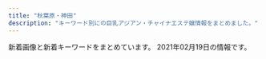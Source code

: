 ```yaml
---
title: "秋葉原・神田"
description: "キーワード別にの巨乳アジアン・チャイナエステ嬢情報をまとめました。"
---
```


新着画像と新着キーワードをまとめています。
2021年02月19日の情報です。

<DmmAffiliateIns />
<KeywordTable
  shops={
    [
    {
        "station": "JR\u795e\u7530\u99c5\u5357\u53e3",
        "name": "\u6307\u5148\u306e\u611b",
        "url": "http://yobisaki.work/",
        "keywords": {},
        "img_links": [
            "http://yobisaki.work/_src/50546084/2.jpg",
            "http://yobisaki.work/_src/50546008/linel1.png",
            "http://yobisaki.work/_src/50546013/wechatimg2746.jpg",
            "http://yobisaki.work/_src/50546015/wechatimg2727.jpg",
            "http://yobisaki.work/_src/50546034/linel1.png",
            "http://yobisaki.work/_src/50546104/wechatimg193.jpg",
            "http://yobisaki.work/_src/50545986/wechatimg177.jpg",
            "http://yobisaki.work/_src/50546079/wechatimg14_20201210123124126.jpg",
            "http://yobisaki.work/_src/50627870/sys.png",
            "http://yobisaki.work/_src/50545977/wechatimg193.jpg",
            "http://yobisaki.work/_src/50545982/cam.jpg",
            "http://yobisaki.work/_src/50545989/navinavi_05.png",
            "http://yobisaki.work/_src/50546045/linel4.png",
            "http://yobisaki.work/_src/50546088/4.jpg",
            "http://yobisaki.work/_src/50545984/line3.png",
            "http://yobisaki.work/_src/50546061/linel5.png",
            "http://yobisaki.work/_src/50546031/linel3.png",
            "http://yobisaki.work/_src/50545991/navinavi_06.png",
            "http://yobisaki.work/_src/50546081/wechatimg14_20201210123124126.jpg",
            "http://yobisaki.work/_src/50546064/linel1.png",
            "http://yobisaki.work/_src/50546010/linel2.png",
            "http://yobisaki.work/_src/50848055/wechatimg2796.jpg",
            "http://yobisaki.work/_src/50546047/wechatimg176.jpg",
            "http://yobisaki.work/_src/50545997/navinavi_03.png",
            "http://yobisaki.work/_src/50546075/linel6.png",
            "http://yobisaki.work/_src/50545995/navinavi_02.png",
            "http://yobisaki.work/_src/50545980/line2.png",
            "http://yobisaki.work/_src/50546086/3.jpg",
            "http://yobisaki.work/_src/50545993/navinavi_01.png",
            "http://yobisaki.work/_src/50545979/wechatimg2726.jpg",
            "http://yobisaki.work/_src/50546106/wechatimg177.jpg",
            "http://yobisaki.work/_src/50545987/navinavi_04.png",
            "http://yobisaki.work/_src/50848054/wechatimg2746.jpg",
            "http://yobisaki.work/_src/50545976/wechatimg176.jpg",
            "http://yobisaki.work/_src/50545972/sign.png",
            "http://yobisaki.work/_src/50844435/wechatimg2727.jpg",
            "http://yobisaki.work/_src/50546050/linel1.png",
            "http://yobisaki.work/_src/50546020/linel1.png",
            "http://yobisaki.work/_src/50546082/1.jpg"
        ]
    },
    {
        "name": "RAVE \u30ec\u30a4\u30f4",
        "keywords": {
            "D": 6,
            "88": 1,
            "87": 5,
            "90": 1,
            "G": 1,
            "86": 1,
            "89": 1,
            "F": 2
        },
        "station": "JR\u79cb\u8449\u539f\u99c5\u662d\u548c\u901a\u308a\u53e3",
        "url": "http://www.rave.masg.info/",
        "img_links": [
            "http://www.rave.masg.info/files/005.jpg",
            "http://www.rave.masg.info/images/maga.jpg",
            "http://www.rave.masg.info/files/015-02.jpg",
            "http://www.rave.masg.info/files/005-02.jpg",
            "http://www.rave.masg.info/files/001-02.jpg",
            "http://www.rave.masg.info/files/001.jpg",
            "http://www.rave.masg.info/images/main_top.png",
            "http://www.rave.masg.info/files/001-03.jpg",
            "http://www.rave.masg.info/images/shop/shop01.jpg",
            "http://www.rave.masg.info/images/zi_massage.png",
            "http://www.rave.masg.info/files/015-03.jpg",
            "http://www.rave.masg.info/files/009-02.jpg",
            "http://www.rave.masg.info/images/service.png",
            "http://www.rave.masg.info/images/s3.jpg",
            "http://www.rave.masg.info/files/003.jpg",
            "http://www.rave.masg.info/images/new1.png",
            "http://www.rave.masg.info/files/006-02.jpg",
            "http://www.rave.masg.info/files/006.jpg",
            "http://www.rave.masg.info/images/s2.jpg",
            "http://www.rave.masg.info/images/s5.jpg",
            "http://www.rave.masg.info/files/003-03.jpg",
            "http://www.rave.masg.info/files/014-03.jpg",
            "http://www.rave.masg.info/images/s4.jpg",
            "http://www.rave.masg.info/images/shop/shop03.jpg",
            "http://www.rave.masg.info/files/002.jpg",
            "http://www.rave.masg.info/images/main_bottom.png",
            "http://www.rave.masg.info/files/008.jpg",
            "http://www.rave.masg.info/files/002-02.jpg",
            "http://www.rave.masg.info/images/s1.jpg",
            "http://www.rave.masg.info/images/zi_staff.png",
            "http://www.rave.masg.info/files/006-03.jpg",
            "http://www.rave.masg.info/files/015.jpg",
            "http://www.rave.masg.info/files/014-02.jpg",
            "http://www.rave.masg.info/files/009-03.jpg",
            "http://www.rave.masg.info/images/new3.png",
            "http://www.rave.masg.info/images/infotiao1.jpg",
            "http://www.rave.masg.info/images/xian.png",
            "http://www.rave.masg.info/images/tel.png",
            "http://www.rave.masg.info/images/shop/shop02.jpg",
            "http://www.rave.masg.info/files/003-02.jpg",
            "http://www.rave.masg.info/files/014.jpg",
            "http://www.rave.masg.info/files/009.jpg",
            "http://www.rave.masg.info/files/008-02.jpg",
            "http://www.rave.masg.info/files/005-03.jpg",
            "http://www.rave.masg.info/files/008-03.jpg",
            "http://www.rave.masg.info/files/002-03.jpg",
            "http://www.rave.masg.info/images/pick.png",
            "http://www.rave.masg.info/images/shop/shop04.jpg"
        ]
    },
    {
        "url": "https://yumegokochi1.com/",
        "img_links": [
            "https://yumegokochi1.com/_src/49801147/1.jpg",
            "https://yumegokochi1.com/_src/49451759/mikinew22.png",
            "https://yumegokochi1.com/_src/49451751/s__37707790.jpg",
            "https://yumegokochi1.com/_src/49451762/9dfc3519-db15-4421-9d5a-72bca41cf758.jpg",
            "https://yumegokochi1.com/_src/49451739/s__37322773.jpg",
            "https://yumegokochi1.com/_src/49451706/img20200921221149975618.png",
            "https://yumegokochi1.com/_src/49451724/2019-06-03_20200201221114.png",
            "https://yumegokochi1.com/_src/53271233/hinamatsuri.jpg",
            "https://yumegokochi1.com/_src/49451704/img20200921221149975618.png",
            "https://yumegokochi1.com/_src/49451721/2019-06-03_20200201221114.png",
            "https://yumegokochi1.com/_src/49451710/gettyimages-1124713982.jpg",
            "https://yumegokochi1.com/_src/49800472/mikinew22.png",
            "https://yumegokochi1.com/_src/49451708/img20200921221149975618.png",
            "https://yumegokochi1.com/_src/49451753/mikinew22.png",
            "https://yumegokochi1.com/_src/49690958/mikinew22.png",
            "https://yumegokochi1.com/_src/49451741/panda.png",
            "https://yumegokochi1.com/_src/49451761/73712a1b-86b8-482b-b4d2-d8a85862327f.jpg",
            "https://yumegokochi1.com/_src/49800727/1.jpg",
            "https://yumegokochi1.com/_src/49451694/img20200920141422782540.png",
            "https://yumegokochi1.com/_src/49800856/2.jpg",
            "https://yumegokochi1.com/_src/49451698/img20200920211111185467.png",
            "https://yumegokochi1.com/_src/49601604/img_5364.png",
            "https://yumegokochi1.com/_src/49800470/mikinew22.png",
            "https://yumegokochi1.com/_src/49451755/mikinew22.png",
            "https://yumegokochi1.com/_src/49690956/mikinew22.png",
            "https://yumegokochi1.com/_src/49451690/tel.png",
            "https://yumegokochi1.com/_src/49451714/img20200920211111185467.png",
            "https://yumegokochi1.com/_src/49600657/mikinew22.png",
            "https://yumegokochi1.com/_src/49451757/mikinew22.png",
            "https://yumegokochi1.com/_src/49600659/mikinew22.png",
            "https://yumegokochi1.com/_src/49451725/img20200920211111185467.png",
            "https://yumegokochi1.com/_src/49601606/mikinew22.png",
            "https://yumegokochi1.com/_src/49451712/gettyimages-1124713982.jpg",
            "https://yumegokochi1.com/_src/49451769/sign.png",
            "https://yumegokochi1.com/_src/49451688/mikinew22.png",
            "https://yumegokochi1.com/_src/49451747/mikinew22.png",
            "https://yumegokochi1.com/_src/49451804/9dfc3519-db15-4421-9d5a-72bca41cf758.jpg"
        ],
        "name": "\u30d1\u30f3\u30c0\u30de\u30c3\u30b5\u30fc\u30b8",
        "keywords": {},
        "station": "JR\u79cb\u8449\u539f\u99c5\u662d\u548c\u901a\u308a\u53e3"
    },
    {
        "url": "http://gakuen.jpest.net/",
        "station": "JR\u79cb\u8449\u539f\u99c5\u662d\u548c\u901a\u308a\u53e3",
        "name": "\u5c11\u5973\u5b66\u5712",
        "keywords": {
            "F": 2,
            "C": 1,
            "E": 1,
            "88": 1,
            "89": 2
        },
        "img_links": [
            "http://gakuenadmin.jpest.net/uploads/2021/02/2021021404551428.jpg",
            "http://gakuenadmin.jpest.net/uploads/2020/11/202011170741460-e1613281451949.jpg",
            "http://gakuenadmin.jpest.net/uploads/2021/02/2021021404545183.jpg",
            "http://gakuen.jpest.net/images/tel.png",
            "http://gakuen.jpest.net/images/c10.jpg",
            "http://gakuen.jpest.net/images/c9.jpg",
            "http://gakuenadmin.jpest.net/uploads/2021/01/2021013104094765.jpg",
            "http://gakuenadmin.jpest.net/uploads/2020/11/g4.jpg",
            "http://gakuen.jpest.net/images/c3.jpg",
            "http://gakuenadmin.jpest.net/uploads/2021/02/2021021404545968.jpg",
            "http://gakuen.jpest.net/images/c8.jpg",
            "http://gakuen.jpest.net/images/c4.jpg",
            "http://gakuenadmin.jpest.net/uploads/2021/02/2021021709012527.jpeg",
            "http://gakuen.jpest.net/images/c5.jpg",
            "http://gakuen.jpest.net/images/c6.jpg",
            "http://gakuenadmin.jpest.net/uploads/2021/02/2021021709042073.jpeg",
            "http://gakuen.jpest.net/images/c2.jpg",
            "http://gakuen.jpest.net/images/c7.jpg",
            "http://gakuenadmin.jpest.net/uploads/2020/11/2020111905143846.jpeg",
            "http://gakuen.jpest.net/images/c1.jpg",
            "http://gakuenadmin.jpest.net/uploads/2020/11/2020112607092280.jpeg",
            "http://gakuenadmin.jpest.net/uploads/2021/02/2021021405363587.jpeg",
            "http://gakuenadmin.jpest.net/uploads/2021/02/202102151157232.jpeg",
            "http://gakuenadmin.jpest.net/uploads/2021/01/2021013104085726.jpg",
            "http://gakuenadmin.jpest.net/uploads/2021/02/2021021511572740.jpeg",
            "http://gakuenadmin.jpest.net/uploads/2020/11/2020111707403491.jpg",
            "http://gakuenadmin.jpest.net/uploads/2020/11/2020111905172382.jpeg",
            "http://gakuenadmin.jpest.net/uploads/2021/02/2021021404543751.jpg",
            "http://gakuenadmin.jpest.net/uploads/2020/11/2020112607090815.jpeg"
        ]
    },
    {
        "name": "NeNe\uff5e\u30cd\u30cd\uff5e",
        "keywords": {
            "F": 4,
            "E": 4,
            "C": 34,
            "D": 12
        },
        "img_links": [
            "http://nene-kanda.net/images/st/st_saki.jpg",
            "http://nene-kanda.net/images/1.jpg",
            "http://nene-kanda.net/images/st/st_hitomi.jpg",
            "http://nene-kanda.net/images/st/st_mimi.jpg",
            "http://nene-kanda.net/images/share/pagetop.png",
            "http://nene-kanda.net/images/4.jpg",
            "http://nene-kanda.net/images/3.jpg",
            "http://nene-kanda.net/images/topimage/subimage.jpg",
            "http://nene-kanda.net/images/2.jpg",
            "http://nene-kanda.net/images/topimage/topimage.jpg",
            "http://nene-kanda.net/images/share/sptel.png",
            "http://nene-kanda.net/images/st/st_mao.jpg",
            "http://nene-kanda.net/images/share/tel.png",
            "http://nene-kanda.net/images/st/st_mie.jpg",
            "http://nene-kanda.net/images/st/st_miki.jpg",
            "http://nene-kanda.net/images/st/st_ruru.jpg"
        ],
        "station": "JR\u795e\u7530\u99c5\u5317\u53e3",
        "url": "http://nene-kanda.net/index.html"
    },
    {
        "url": "http://yu-ai.work/",
        "name": "\u7652\u611b",
        "keywords": {
            "86": 3,
            "87": 3,
            "E": 3,
            "85": 24,
            "D": 24,
            "C": 24,
            "84": 3
        },
        "img_links": [
            "http://yu-ai.work/sp/img/add.jpg",
            "http://yu-ai.work/img/sta10.jpg",
            "http://yu-ai.work/sp/img/sta13.jpg",
            "http://yu-ai.work/img/sta15.jpg",
            "http://yu-ai.work/img/sta14.jpg",
            "http://yu-ai.work/sp/img/sta14.jpg",
            "http://yu-ai.work/img/st015.jpg",
            "http://yu-ai.work/img/st09.jpg",
            "http://yu-ai.work/sp/img/acc3.jpg",
            "http://yu-ai.work/img/sta12.jpg",
            "http://yu-ai.work/sp/img/sta16.jpg",
            "http://yu-ai.work/sp/img/t-a.jpg",
            "http://yu-ai.work/img/sta16.jpg",
            "http://yu-ai.work/img/sc18.jpg",
            "http://yu-ai.work/img/st15.jpg",
            "http://yu-ai.work/sp/img/t-r.jpg",
            "http://yu-ai.work/sp/img/sta18.jpg",
            "http://yu-ai.work/img/st010.jpg",
            "http://yu-ai.work/sp/img/p19.jpg",
            "http://yu-ai.work/sp/img/tit.jpg",
            "http://yu-ai.work/img/st19.jpg",
            "http://yu-ai.work/sp/img/botton.jpg",
            "http://yu-ai.work/img/st18.jpg",
            "http://yu-ai.work/img/st018.jpg",
            "http://yu-ai.work/sp/img/info.jpg",
            "http://yu-ai.work/img/st012.jpg",
            "http://yu-ai.work/sp/img/sta15.jpg",
            "http://yu-ai.work/sp/img/acc1.jpg",
            "http://yu-ai.work/sp/img/p18.jpg",
            "http://yu-ai.work/sp/img/sta19.jpg",
            "http://yu-ai.work/img/st020.jpg",
            "http://yu-ai.work/img/sc17.jpg",
            "http://yu-ai.work/img/st14.jpg",
            "http://yu-ai.work/img/st009.jpg",
            "http://yu-ai.work/img/sc9.jpg",
            "http://yu-ai.work/img/sta19.jpg",
            "http://yu-ai.work/img/sta18.jpg",
            "http://yu-ai.work/img/sta9.jpg",
            "http://yu-ai.work/img/nos.jpg",
            "http://yu-ai.work/img/sc13.jpg",
            "http://yu-ai.work/img/sc20.jpg",
            "http://yu-ai.work/img/st013.jpg",
            "http://yu-ai.work/img/acc1.jpg",
            "http://yu-ai.work/img/sc15.jpg",
            "http://yu-ai.work/img/botton.jpg",
            "http://yu-ai.work/img/st20.jpg",
            "http://yu-ai.work/sp/img/p17.jpg",
            "http://yu-ai.work/sp/img/t-t.jpg",
            "http://yu-ai.work/img/head.jpg",
            "http://yu-ai.work/img/sta17.jpg",
            "http://yu-ai.work/img/st0012.jpg",
            "http://yu-ai.work/img/st17.jpg",
            "http://yu-ai.work/img/st16.jpg",
            "http://yu-ai.work/img/sc10.jpg",
            "http://yu-ai.work/img/st019.jpg",
            "http://yu-ai.work/img/st13.jpg",
            "http://yu-ai.work/sp/img/t-o.jpg",
            "http://yu-ai.work/img/st014.jpg",
            "http://yu-ai.work/img/sc16.jpg",
            "http://yu-ai.work/img/sta20.jpg",
            "http://yu-ai.work/sp/img/cam.jpg",
            "http://yu-ai.work/sp/img/tel.jpg",
            "http://yu-ai.work/img/men-es-ran.jpg",
            "http://yu-ai.work/sp/img/pc.jpg",
            "http://yu-ai.work/img/sc14.jpg",
            "http://yu-ai.work/img/st0013.jpg",
            "http://yu-ai.work/sp/img/pic.jpg",
            "http://yu-ai.work/sp/img/acc2.jpg",
            "http://yu-ai.work/sp/img/sta20.jpg",
            "http://yu-ai.work/sp/img/t-s.jpg",
            "http://yu-ai.work/img/sc12.jpg",
            "http://yu-ai.work/img/st10.jpg",
            "http://yu-ai.work/sp/img/sys.jpg",
            "http://yu-ai.work/img/acc3.jpg",
            "http://yu-ai.work/img/acc2.jpg",
            "http://yu-ai.work/img/st9.jpg",
            "http://yu-ai.work/sp/img/sta10.jpg",
            "http://yu-ai.work/img/sta13.jpg",
            "http://yu-ai.work/sp/img/sta17.jpg",
            "http://yu-ai.work/sp/img/time.jpg",
            "http://yu-ai.work/sp/img/sta9.jpg",
            "http://yu-ai.work/img/fla.jpg",
            "http://yu-ai.work/sp/img/p20.jpg",
            "http://yu-ai.work/sp/img/sta12.jpg",
            "http://yu-ai.work/img/st12.jpg",
            "http://yu-ai.work/img/sc19.jpg"
        ],
        "station": "JR\u79cb\u8449\u539f\u99c5\u662d\u548c\u901a\u308a\u53e3"
    },
    {
        "img_links": [
            "https://img.a-side.com/photo/digicame/20210126/27698_01.jpg",
            "https://static.a-side.com/photo/shop/31400/list.jpg",
            "https://img.a-side.com/photo/premium/20170926/14648_01_02_s.jpg",
            "https://static.a-side.com/photo/shop/16733/list.jpg",
            "https://img.a-side.com/photo/koko/34140/image.jpg",
            "https://img.a-side.com/photo/weekly/20210122/bn.jpg",
            "https://img.a-side.com/photo/digicame/20210127/32607_03.jpg",
            "https://static.a-side.com/photo/shop/33406/list.jpg",
            "https://static.a-side.com/photo/shop/22728/list.jpg",
            "https://img.a-side.com/photo/premium/20180601/14648_01_sp.jpg",
            "https://img.a-side.com/photo/premium/20170926/14648_01_04_s.jpg",
            "https://static.a-side.com/photo/shop/31593/list.jpg",
            "https://img.a-side.com/photo/premium/20210201/35215_01_top1.jpg",
            "https://static.a-side.com/photo/shop/31396/list.jpg",
            "https://static.a-side.com/photo/shop/31695/list.jpg",
            "https://static.a-side.com/photo/shop/35215/list.jpg",
            "https://img.a-side.com/photo/premium/20190308/14648_01_01_s.jpg",
            "https://static.a-side.com/photo/shop/33255/list.jpg",
            "https://static.a-side.com/photo/shop/33402/list.jpg",
            "https://img.a-side.com/photo/weekly/20210219/09.jpg",
            "https://img.a-side.com/photo/weekly/20210219/02.jpg",
            "https://www.a-side.com/include/img/shop/button_official.png",
            "https://www.a-side.com/k-kourakuen/staff/momoko/index.jpg",
            "https://static.a-side.com/photo/shop/19411/list.jpg",
            "https://img.a-side.com/photo/index/20210216/34987.jpg",
            "https://static.a-side.com/photo/shop/33585/list.jpg",
            "https://img.a-side.com/photo/weekly/20200911/bn.jpg",
            "https://static.a-side.com/photo/shop/21136/list.jpg",
            "https://img.a-side.com/photo/premium/20210208/29625_01_top1.jpg",
            "https://img.a-side.com/photo/weekly/20200918/bn.jpg",
            "https://img.a-side.com/photo/koko/24050/image.jpg",
            "https://static.a-side.com/photo/shop/33606/list.jpg",
            "https://img.a-side.com/photo/premium/20210208/29625_01_top2.jpg",
            "https://img.a-side.com/photo/weekly/20210205/bn.jpg",
            "https://img.a-side.com/photo/premium/20190307/14648_01_03_s.jpg",
            "https://static.a-side.com/photo/shop/33796/list.jpg",
            "https://img.a-side.com/photo/premium/20190305/14648_01_06_s.jpg",
            "https://img.a-side.com/photo/premium/20190305/14648_01_01_s.jpg",
            "https://static.a-side.com/photo/shop/16019/list.jpg",
            "https://img.a-side.com/photo/weekly/20201030/bn.jpg",
            "https://static.a-side.com/photo/shop/25598/list.jpg",
            "https://img.a-side.com/photo/digicame/20210208/25065_02.jpg",
            "https://img.a-side.com/photo/digicame/20210208/32458_01.jpg",
            "https://img.a-side.com/photo/premium/20190307/14648_01_01_s.jpg",
            "https://img.a-side.com/photo/digicame/20210212/26456_02.jpg",
            "https://static.a-side.com/photo/shop/19987/list.jpg",
            "https://img.a-side.com/photo/premium/20210209/35215_01_top1.jpg",
            "https://static.a-side.com/photo/shop/34768/list.jpg",
            "https://img.a-side.com/photo/digicame/20210215/32458_02.jpg",
            "https://static.a-side.com/photo/shop/20975/list.jpg",
            "https://www.a-side.com/k-kourakuen/images/covergirl.jpg",
            "https://img.a-side.com/photo/weekly/20210219/07.jpg",
            "https://static.a-side.com/photo/shop/29705/list.jpg",
            "https://img.a-side.com/photo/digicame/20210203/30113_03.jpg",
            "https://img.a-side.com/photo/digicame/20210211/31406_02.jpg",
            "https://img.a-side.com/photo/koko/25675/image.jpg",
            "https://static.a-side.com/photo/shop/35298/list.jpg",
            "https://www.a-side.com/include/img/top/button_twitter.png",
            "https://img.a-side.com/photo/koko/14648/girls/2.jpg",
            "https://img.a-side.com/photo/koko/14648/ss.jpg",
            "https://static.a-side.com/photo/shop/19750/list.jpg",
            "https://static.a-side.com/photo/shop/10346/list.jpg",
            "https://img.a-side.com/photo/premium/20190305/14648_01_02_s.jpg",
            "https://static.a-side.com/photo/shop/32924/list.jpg",
            "https://img.a-side.com/photo/koko/34669/image.jpg",
            "https://img.a-side.com/photo/question/20200812/bn.jpg",
            "https://static.a-side.com/photo/shop/30346/list.jpg",
            "https://static.a-side.com/photo/shop/32320/list.jpg",
            "https://static.a-side.com/photo/shop/33529/list.jpg",
            "https://img.a-side.com/photo/koko/34512/image.jpg",
            "https://www.a-side.com/k-kourakuen/staff/aoi/index.jpg",
            "https://img.a-side.com/photo/koko/33456/thumb.jpg",
            "https://img.a-side.com/photo/digicame/20210212/26456_01.jpg",
            "https://www.a-side.com/k-kourakuen/images/info/photo01.jpg",
            "https://img.a-side.com/photo/weekly/20210219/03.jpg",
            "https://static.a-side.com/photo/shop/30648/list.jpg",
            "https://www.a-side.com/include/img/place_ad/place_ad.png",
            "https://static.a-side.com/photo/shop/25465/list.jpg",
            "https://img.a-side.com/photo/premium/20170926/14648_01_07_s.jpg",
            "https://img.a-side.com/photo/koko/14648/girls_p/1.jpg",
            "https://static.a-side.com/photo/shop/34071/list.jpg",
            "https://static.a-side.com/photo/shop/25875/list.jpg",
            "https://static.a-side.com/photo/shop/19746/list.jpg",
            "https://static.a-side.com/photo/shop/35331/list.jpg",
            "https://img.a-side.com/photo/koko/34071/image.jpg",
            "https://static.a-side.com/photo/shop/29848/list.jpg",
            "https://static.a-side.com/photo/shop/32607/list.jpg",
            "https://static.a-side.com/photo/shop/34907/list.jpg",
            "https://img.a-side.com/photo/digicame/20210209/31404_04.jpg",
            "https://img.a-side.com/photo/premium/20190307/14648_01_07_s.jpg",
            "https://static.a-side.com/photo/shop/22918/list.jpg",
            "https://static.a-side.com/photo/shop/34847/list.jpg",
            "https://img.a-side.com/photo/question/20180725/bn.jpg",
            "https://img.a-side.com/photo/weekly/20201023/bn.jpg",
            "https://img.a-side.com/photo/weekly/20201002/bn.jpg",
            "https://www.a-side.com/k-kourakuen/images/info/photo02.jpg",
            "https://img.a-side.com/photo/digicame/20210210/26654_02.jpg",
            "https://static.a-side.com/photo/shop/17223/list.jpg",
            "https://static.a-side.com/photo/shop/30901/list.jpg",
            "https://img.a-side.com/photo/koko/14648/shop/2.jpg",
            "https://img.a-side.com/photo/koko/14648/girls/3.jpg",
            "https://img.a-side.com/photo/premium/20170926/14648_01_03_s.jpg",
            "https://img.a-side.com/photo/premium/20190305/14648_01_03_s.jpg",
            "https://img.a-side.com/photo/premium/20190308/14648_01_02_s.jpg",
            "https://static.a-side.com/photo/shop/22696/list.jpg",
            "https://www.a-side.com/k-kourakuen/images/coupon/info.png",
            "https://img.a-side.com/photo/premium/20210219/34987_01_top1.jpg",
            "https://static.a-side.com/photo/shop/28305/list.jpg",
            "https://img.a-side.com/photo/digicame/20210208/25065_01.jpg",
            "https://static.a-side.com/photo/shop/29890/list.jpg",
            "https://static.a-side.com/photo/shop/10590/list.jpg",
            "https://static.a-side.com/photo/shop/25050/list.jpg",
            "https://img.a-side.com/photo/question/20171011/bn.jpg",
            "https://img.a-side.com/photo/premium/20210120/34449_01_top1.jpg",
            "https://www.a-side.com/k-kourakuen/staff/mimi/index.jpg",
            "https://www.a-side.com/k-kourakuen/images/info/photo04.jpg",
            "https://static.a-side.com/photo/shop/25785/list.jpg",
            "https://static.a-side.com/photo/shop/30704/list.jpg",
            "https://www.a-side.com/k-kourakuen/staff/mimi/01.jpg",
            "https://img.a-side.com/photo/premium/20170926/14648_01_01_s.jpg",
            "https://img.a-side.com/photo/premium/20180601/14648_01_02_s.jpg",
            "https://img.a-side.com/photo/digicame/20210219/28062_01.jpg",
            "https://static.a-side.com/photo/shop/20362/list.jpg",
            "https://static.a-side.com/photo/shop/32833/list.jpg",
            "https://img.a-side.com/photo/premium/20180601/14648_01_05_s.jpg",
            "https://img.a-side.com/photo/weekly/20200821/bn.jpg",
            "https://img.a-side.com/photo/koko/14648/route/3.jpg",
            "https://static.a-side.com/photo/shop/25398/list.jpg",
            "https://img.a-side.com/photo/question/20201221/photo01.jpg",
            "https://img.a-side.com/photo/question/20171115/bn.jpg",
            "https://www.a-side.com/k-kourakuen/images/massage/photo04.jpg",
            "https://img.a-side.com/photo/weekly/20201225/bn.jpg",
            "https://img.a-side.com/photo/weekly/20201127/bn.jpg",
            "https://img.a-side.com/photo/koko/14648/image.jpg",
            "https://static.a-side.com/photo/shop/12568/list.jpg",
            "https://img.a-side.com/photo/koko/31363/thumb.jpg",
            "https://img.a-side.com/photo/digicame/20210212/12559_02.jpg",
            "https://img.a-side.com/photo/koko/34987/image.jpg",
            "https://img.a-side.com/photo/premium/20190307/14648_01_08_s.jpg",
            "https://static.a-side.com/photo/shop/30051/list.jpg",
            "https://static.a-side.com/photo/shop/18452/list.jpg",
            "https://img.a-side.com/photo/premium/20190308/14648_01_08_s.jpg",
            "https://img.a-side.com/photo/premium/20190308/14648_01_06_s.jpg",
            "https://static.a-side.com/photo/shop/21540/list.jpg",
            "https://static.a-side.com/photo/shop/30259/list.jpg",
            "https://img.a-side.com/photo/koko/14648/massage/4.jpg",
            "https://img.a-side.com/photo/koko/18614/image.jpg",
            "https://img.a-side.com/photo/koko/18452/image.jpg",
            "https://img.a-side.com/photo/premium/20170926/14648_01_sp.jpg",
            "https://img.a-side.com/photo/premium/20210218/31695_01_top2.jpg",
            "https://static.a-side.com/photo/shop/35167/list.jpg",
            "https://img.a-side.com/photo/premium/20210210/31695_01_top1.jpg",
            "https://www.a-side.com/k-kourakuen/staff/emi/index.jpg",
            "https://static.a-side.com/photo/shop/16482/list.jpg",
            "https://static.a-side.com/photo/shop/16032/list.jpg",
            "https://www.a-side.com/k-kourakuen/staff/momoko/01.jpg",
            "https://static.a-side.com/photo/shop/31533/list.jpg",
            "https://static.a-side.com/photo/shop/20335/list.jpg",
            "https://img.a-side.com/photo/premium/20210126/18614_01_top1.jpg",
            "https://img.a-side.com/photo/premium/20170926/14648_01_08_s.jpg",
            "https://static.a-side.com/photo/shop/28456/list.jpg",
            "https://img.a-side.com/photo/koko/22107/image.jpg",
            "https://static.a-side.com/photo/shop/16384/list.jpg",
            "https://static.a-side.com/photo/shop/31406/list.jpg",
            "https://static.a-side.com/photo/shop/29730/list.jpg",
            "https://img.a-side.com/photo/premium/20190307/14648_01_04_s.jpg",
            "https://img.a-side.com/photo/question/20201221/photo12.jpg",
            "https://static.a-side.com/photo/shop/30305/list.jpg",
            "https://img.a-side.com/photo/weekly/20210219/12.jpg",
            "https://static.a-side.com/photo/shop/31758/list.jpg",
            "https://www.a-side.com/include/img/shop/button_official_s.png",
            "https://img.a-side.com/photo/koko/14648/massage/1.jpg",
            "https://img.a-side.com/photo/weekly/20210219/13.jpg",
            "https://img.a-side.com/photo/premium/20190305/14648_01_08_s.jpg",
            "https://static.a-side.com/photo/shop/20251/list.jpg",
            "https://static.a-side.com/photo/shop/20165/list.jpg",
            "https://static.a-side.com/photo/shop/33740/list.jpg",
            "https://img.a-side.com/photo/premium/20190305/14648_01_07_s.jpg",
            "https://img.a-side.com/photo/koko/14648/massage/2.jpg",
            "https://img.a-side.com/photo/weekly/20210219/19.jpg",
            "https://img.a-side.com/photo/digicame/20210208/35020_01.jpg",
            "https://img.a-side.com/photo/koko/14648/route/4.jpg",
            "https://img.a-side.com/photo/weekly/20210219/11.jpg",
            "https://static.a-side.com/photo/shop/31391/list.jpg",
            "https://static.a-side.com/photo/shop/15858/list.jpg",
            "https://img.a-side.com/photo/premium/20210125/34965_01_top1.jpg",
            "https://img.a-side.com/photo/question/20201221/photo02.jpg",
            "https://static.a-side.com/photo/shop/33272/list.jpg",
            "https://www.a-side.com/k-kourakuen/images/coupon/presented.png",
            "https://img.a-side.com/photo/premium/20180601/14648_01_08_s.jpg",
            "https://static.a-side.com/photo/shop/28789/list.jpg",
            "https://static.a-side.com/photo/shop/29395/list.jpg",
            "https://static.a-side.com/photo/shop/33649/list.jpg",
            "https://img.a-side.com/photo/koko/14648/route/1.jpg",
            "https://img.a-side.com/photo/koko/14648/shop/4.jpg",
            "https://static.a-side.com/photo/shop/21711/list.jpg",
            "https://static.a-side.com/photo/shop/32897/list.jpg",
            "https://img.a-side.com/photo/koko/14648/shop/3.jpg",
            "https://www.a-side.com/include/img/area_each/icon_koko.png",
            "https://www.a-side.com/k-kourakuen/images/massage/photo03.jpg",
            "https://www.a-side.com/k-kourakuen/images/top_notice.jpg",
            "https://img.a-side.com/photo/koko/14648/girls_p/4.jpg",
            "https://img.a-side.com/photo/question/20201221/photo03.jpg",
            "https://img.a-side.com/photo/koko/22696/image.jpg",
            "https://static.a-side.com/photo/shop/29606/list.jpg",
            "https://img.a-side.com/photo/question/20201221/photo14.jpg",
            "https://img.a-side.com/photo/koko/35215/image.jpg",
            "https://img.a-side.com/photo/weekly/20200904/bn.jpg",
            "https://img.a-side.com/photo/question/20201221/photo11.jpg",
            "https://static.a-side.com/photo/shop/18324/list.jpg",
            "https://img.a-side.com/photo/premium/20170926/14648_01_05_s.jpg",
            "https://static.a-side.com/photo/shop/31971/list.jpg",
            "https://static.a-side.com/photo/shop/21913/list.jpg",
            "https://static.a-side.com/photo/shop/26547/list.jpg",
            "https://img.a-side.com/photo/koko/35215/thumb.jpg",
            "https://img.a-side.com/photo/weekly/20210219/14.jpg",
            "https://img.a-side.com/photo/weekly/20210108/bn.jpg",
            "https://img.a-side.com/photo/premium/20210202/34965_01_top1.jpg",
            "https://static.a-side.com/photo/shop/20342/list.jpg",
            "https://static.a-side.com/photo/shop/25429/list.jpg",
            "https://static.a-side.com/photo/shop/30509/list.jpg",
            "https://static.a-side.com/photo/shop/30113/list.jpg",
            "https://img.a-side.com/photo/koko/16032/image.jpg",
            "https://img.a-side.com/photo/premium/20190305/14648_01_04_s.jpg",
            "https://static.a-side.com/photo/shop/27501/list.jpg",
            "https://www.a-side.com/k-kourakuen/staff/haru/01.jpg",
            "https://img.a-side.com/photo/premium/20190308/14648_01_07_s.jpg",
            "https://static.a-side.com/photo/shop/29625/list.jpg",
            "https://img.a-side.com/photo/koko/30901/image.jpg",
            "https://static.a-side.com/photo/shop/31399/list.jpg",
            "https://img.a-side.com/photo/question/20201221/photo04.jpg",
            "https://img.a-side.com/photo/premium/20210210/31695_01_sp.jpg",
            "https://img.a-side.com/photo/weekly/20201120/bn.jpg",
            "https://static.a-side.com/photo/shop/12823/list.jpg",
            "https://static.a-side.com/photo/shop/20686/list.jpg",
            "https://static.a-side.com/photo/shop/30069/list.jpg",
            "https://img.a-side.com/photo/koko/24050/thumb.jpg",
            "https://static.a-side.com/photo/shop/31387/list.jpg",
            "https://img.a-side.com/photo/koko/21913/image.jpg",
            "https://static.a-side.com/photo/shop/31388/list.jpg",
            "https://static.a-side.com/photo/shop/27698/list.jpg",
            "https://static.a-side.com/photo/shop/22601/list.jpg",
            "https://www.a-side.com/include/img/shop/button_official_l.png",
            "https://img.a-side.com/photo/weekly/20210219/18.jpg",
            "https://img.a-side.com/photo/digicame/20210202/31399_01.jpg",
            "https://img.a-side.com/photo/weekly/20210219/08.jpg",
            "https://img.a-side.com/photo/digicame/20210125/15122_02.jpg",
            "https://static.a-side.com/photo/shop/33554/list.jpg",
            "https://static.a-side.com/photo/shop/34512/list.jpg",
            "https://static.a-side.com/photo/shop/35360/list.jpg",
            "https://static.a-side.com/photo/shop/35018/list.jpg",
            "https://static.a-side.com/photo/shop/26035/list.jpg",
            "https://img.a-side.com/photo/premium/20190307/14648_01_06_s.jpg",
            "https://img.a-side.com/photo/digicame/20210122/28062_04.jpg",
            "https://img.a-side.com/photo/premium/20180601/14648_01_01_s.jpg",
            "https://img.a-side.com/photo/premium/20190308/14648_01_03_s.jpg",
            "https://static.a-side.com/photo/shop/29858/list.jpg",
            "https://static.a-side.com/photo/shop/27516/list.jpg",
            "https://img.a-side.com/photo/weekly/20210101/bn.jpg",
            "https://img.a-side.com/photo/premium/20180601/14648_01_07_s.jpg",
            "https://www.a-side.com/k-kourakuen/images/massage/photo02.jpg",
            "https://img.a-side.com/photo/koko/20335/image.jpg",
            "https://img.a-side.com/photo/question/20200708/bn.jpg",
            "https://static.a-side.com/photo/shop/24528/list.jpg",
            "https://img.a-side.com/photo/premium/20210211/27898_01_top1.jpg",
            "https://img.a-side.com/photo/koko/14648/route/2.jpg",
            "https://www.a-side.com/k-kourakuen/images/massage/photo01.jpg",
            "https://img.a-side.com/photo/weekly/20210219/16.jpg",
            "https://static.a-side.com/photo/shop/25065/list.jpg",
            "https://img.a-side.com/photo/premium/20210127/34669_01_top1.jpg",
            "https://static.a-side.com/photo/shop/26274/list.jpg",
            "https://static.a-side.com/photo/shop/33321/list.jpg",
            "https://static.a-side.com/photo/shop/31411/list.jpg",
            "https://img.a-side.com/photo/premium/20210216/35167_01_top1.jpg",
            "https://img.a-side.com/photo/kandeli/19498.jpg",
            "https://static.a-side.com/photo/shop/16272/list.jpg",
            "https://static.a-side.com/photo/shop/11708/list.jpg",
            "https://img.a-side.com/photo/koko/25875/image.jpg",
            "https://img.a-side.com/photo/question/20201221/sp.jpg",
            "https://img.a-side.com/photo/digicame/20210211/35086_02.jpg",
            "https://img.a-side.com/photo/digicame/20210128/24528_02.jpg",
            "https://img.a-side.com/photo/koko/32924/image.jpg",
            "https://img.a-side.com/photo/digicame/20210212/29625_02.jpg",
            "https://img.a-side.com/photo/premium/20190307/14648_01_05_s.jpg",
            "https://img.a-side.com/photo/premium/20190305/14648_01_05_s.jpg",
            "https://static.a-side.com/photo/shop/35086/list.jpg",
            "https://img.a-side.com/photo/digicame/20210208/19987_02.jpg",
            "https://img.a-side.com/photo/weekly/20201218/bn.jpg",
            "https://static.a-side.com/photo/shop/22107/list.jpg",
            "https://img.a-side.com/photo/question/20170215/bn.jpg",
            "https://img.a-side.com/photo/digicame/20210129/20165_02.jpg",
            "https://static.a-side.com/photo/shop/26456/list.jpg",
            "https://static.a-side.com/photo/shop/26192/list.jpg",
            "https://static.a-side.com/photo/shop/31390/list.jpg",
            "https://img.a-side.com/photo/koko/14648/girls_p/2.jpg",
            "https://static.a-side.com/photo/shop/12836/list.jpg",
            "https://img.a-side.com/photo/premium/20210208/29625_01_sp.jpg",
            "https://img.a-side.com/photo/premium/20210217/34140_01_top1.jpg",
            "https://img.a-side.com/photo/koko/16272/image.jpg",
            "https://img.a-side.com/photo/koko/14648/girls/4.jpg",
            "https://img.a-side.com/photo/koko/14648/girls_p/3.jpg",
            "https://static.a-side.com/photo/shop/21433/list.jpg",
            "https://img.a-side.com/photo/premium/20180601/14648_01_03_s.jpg",
            "https://www.a-side.com/k-kourakuen/staff/moe/index.jpg",
            "https://img.a-side.com/photo/weekly/20200828/bn.jpg",
            "https://img.a-side.com/photo/premium/20210122/16032_01_top1.jpg",
            "https://img.a-side.com/photo/koko/26035/image.jpg",
            "https://static.a-side.com/photo/shop/35132/list.jpg",
            "https://img.a-side.com/photo/koko/21711/image.jpg",
            "https://img.a-side.com/photo/koko/22918/image.jpg",
            "https://static.a-side.com/photo/shop/27777/list.jpg",
            "https://static.a-side.com/photo/shop/34660/list.jpg",
            "https://static.a-side.com/photo/shop/24050/list.jpg",
            "https://static.a-side.com/photo/shop/27473/list.jpg",
            "https://img.a-side.com/photo/koko/31363/image.jpg",
            "https://img.a-side.com/photo/premium/20210212/33649_01_sp.jpg",
            "https://img.a-side.com/photo/premium/20190307/14648_01_02_s.jpg",
            "https://static.a-side.com/photo/shop/31175/list.jpg",
            "https://static.a-side.com/photo/shop/27348/list.jpg",
            "https://img.a-side.com/photo/premium/20210129/34669_01_top1.jpg",
            "https://img.a-side.com/photo/question/20161116/bn.jpg",
            "https://img.a-side.com/photo/koko/34965/image.jpg",
            "https://img.a-side.com/photo/koko/33649/image.jpg",
            "https://static.a-side.com/photo/shop/24663/list.jpg",
            "https://img.a-side.com/photo/weekly/20210219/05.jpg",
            "https://img.a-side.com/photo/question/20201221/photo08.jpg",
            "https://img.a-side.com/photo/question/20201221/photo10.jpg",
            "https://static.a-side.com/photo/shop/25675/list.jpg",
            "https://www.a-side.com/k-kourakuen/staff/haru/index.jpg",
            "https://static.a-side.com/photo/shop/18614/list.jpg",
            "https://img.a-side.com/photo/koko/34449/image.jpg",
            "https://static.a-side.com/photo/shop/33596/list.jpg",
            "https://static.a-side.com/photo/shop/34965/list.jpg",
            "https://static.a-side.com/photo/shop/12559/list.jpg",
            "https://static.a-side.com/photo/shop/27898/list.jpg",
            "https://img.a-side.com/photo/koko/14648/girls/1.jpg",
            "https://img.a-side.com/photo/premium/20190307/14648_01_sp.jpg",
            "https://img.a-side.com/photo/premium/20210211/27898_01_sp.jpg",
            "https://img.a-side.com/photo/premium/20210121/30113_01_top1.jpg",
            "https://static.a-side.com/photo/shop/34272/list.jpg",
            "https://img.a-side.com/photo/premium/20210219/34987_01_top2.jpg",
            "https://img.a-side.com/photo/koko/22504/image.jpg",
            "https://static.a-side.com/photo/shop/34987/list.jpg",
            "https://img.a-side.com/photo/question/20201221/photo05.jpg",
            "https://static.a-side.com/photo/shop/15122/list.jpg",
            "https://img.a-side.com/photo/weekly/20210219/15.jpg",
            "https://static.a-side.com/photo/shop/24265/list.jpg",
            "https://img.a-side.com/photo/question/20201028/bn.jpg",
            "https://static.a-side.com/photo/shop/34140/list.jpg",
            "https://static.a-side.com/photo/shop/25640/list.jpg",
            "https://static.a-side.com/photo/shop/31407/list.jpg",
            "https://img.a-side.com/photo/question/20201221/photo06.jpg",
            "https://img.a-side.com/photo/weekly/20210219/bn.jpg",
            "https://img.a-side.com/photo/premium/20210122/27898_01_top1.jpg",
            "https://static.a-side.com/photo/shop/33915/list.jpg",
            "https://img.a-side.com/photo/weekly/20210219/sp.jpg",
            "https://img.a-side.com/photo/digicame/20210217/34961_03.jpg",
            "https://img.a-side.com/photo/weekly/20210212/bn.jpg",
            "https://static.a-side.com/photo/shop/34961/list.jpg",
            "https://img.a-side.com/photo/question/20180314/bn.jpg",
            "https://static.a-side.com/photo/shop/26974/list.jpg",
            "https://img.a-side.com/photo/weekly/20210219/10.jpg",
            "https://img.a-side.com/photo/weekly/20201113/bn.jpg",
            "https://img.a-side.com/photo/weekly/20210129/bn.jpg",
            "https://img.a-side.com/photo/weekly/20201204/bn.jpg",
            "https://static.a-side.com/photo/shop/25236/list.jpg",
            "https://img.a-side.com/photo/weekly/20210219/04.jpg",
            "https://static.a-side.com/photo/shop/20991/list.jpg",
            "https://img.a-side.com/photo/premium/20210128/33649_01_top1.jpg",
            "https://static.a-side.com/photo/shop/32006/list.jpg",
            "https://img.a-side.com/photo/weekly/20210219/06.jpg",
            "https://img.a-side.com/photo/premium/20170926/14648_01_06_s.jpg",
            "https://static.a-side.com/photo/shop/34449/list.jpg",
            "https://static.a-side.com/photo/shop/34669/list.jpg",
            "https://img.a-side.com/photo/weekly/20201106/bn.jpg",
            "https://static.a-side.com/photo/shop/22173/list.jpg",
            "https://static.a-side.com/photo/shop/30429/list.jpg",
            "https://img.a-side.com/photo/premium/20190308/14648_01_05_s.jpg",
            "https://static.a-side.com/photo/shop/21762/list.jpg",
            "https://static.a-side.com/photo/shop/35020/list.jpg",
            "https://static.a-side.com/photo/shop/31813/list.jpg",
            "https://img.a-side.com/photo/weekly/20210219/01.jpg",
            "https://static.a-side.com/photo/shop/21196/list.jpg",
            "https://static.a-side.com/photo/shop/32614/list.jpg",
            "https://static.a-side.com/photo/shop/25026/list.jpg",
            "https://img.a-side.com/photo/weekly/20200814/bn.jpg",
            "https://img.a-side.com/photo/digicame/20210216/33649_04.jpg",
            "https://img.a-side.com/photo/weekly/20210219/top.jpg",
            "https://static.a-side.com/photo/shop/30371/list.jpg",
            "https://static.a-side.com/photo/shop/33593/list.jpg",
            "https://static.a-side.com/photo/shop/29914/list.jpg",
            "https://img.a-side.com/photo/koko/14648/shop/1.jpg",
            "https://img.a-side.com/photo/premium/20190308/14648_01_sp.jpg",
            "https://img.a-side.com/photo/koko/30371/image.jpg",
            "https://img.a-side.com/photo/question/20201221/photo13.jpg",
            "https://img.a-side.com/photo/question/20171101/bn.jpg",
            "https://img.a-side.com/photo/digicame/20210211/15858_03.jpg",
            "https://www.a-side.com/k-kourakuen/images/banner/koko_468x60.jpg",
            "https://img.a-side.com/photo/digicame/20210212/26130_02.jpg",
            "https://img.a-side.com/photo/koko/30113/image.jpg",
            "https://img.a-side.com/photo/weekly/20210219/20.jpg",
            "https://static.a-side.com/photo/shop/31018/list.jpg",
            "https://img.a-side.com/photo/premium/20210218/31695_01_top1.jpg",
            "https://static.a-side.com/photo/shop/31534/list.jpg",
            "https://img.a-side.com/photo/weekly/20201009/bn.jpg",
            "https://static.a-side.com/photo/shop/33637/list.jpg",
            "https://static.a-side.com/photo/shop/21054/list.jpg",
            "https://img.a-side.com/photo/premium/20190308/14648_01_04_s.jpg",
            "https://img.a-side.com/photo/koko/21985/image.jpg",
            "https://img.a-side.com/photo/kandeli/13332.jpg",
            "https://static.a-side.com/photo/shop/14648/list.jpg",
            "https://img.a-side.com/photo/digicame/20210121/26547_01.jpg",
            "https://img.a-side.com/photo/premium/20180601/14648_01_06_s.jpg",
            "https://www.a-side.com/k-kourakuen/images/info/photo03.jpg",
            "https://img.a-side.com/photo/koko/26547/image.jpg",
            "https://img.a-side.com/photo/weekly/20210219/17.jpg",
            "https://img.a-side.com/photo/premium/20190305/14648_01_sp.jpg",
            "https://static.a-side.com/photo/shop/14189/list.jpg",
            "https://img.a-side.com/photo/premium/20210215/31695_01_top1.jpg",
            "https://static.a-side.com/photo/shop/16078/list.jpg",
            "https://img.a-side.com/photo/digicame/20210205/20335_01.jpg",
            "https://static.a-side.com/photo/shop/23877/list.jpg",
            "https://img.a-side.com/photo/digicame/20210115/14648_01.jpg",
            "https://img.a-side.com/photo/digicame/20210218/30346_01.jpg",
            "https://static.a-side.com/photo/shop/16718/list.jpg",
            "https://www.a-side.com/k-kourakuen/staff/mika/index.jpg",
            "https://www.a-side.com/include/img/shop/best-price.png",
            "https://img.a-side.com/photo/question/20201221/photo09.jpg",
            "https://static.a-side.com/photo/shop/17252/list.jpg",
            "https://img.a-side.com/photo/digicame/20210120/31018_02.jpg",
            "https://img.a-side.com/photo/koko/26192/image.jpg",
            "https://img.a-side.com/photo/premium/20210212/33649_01_top1.jpg",
            "https://static.a-side.com/photo/shop/31363/list.jpg",
            "https://img.a-side.com/photo/digicame/20210201/25203_04.jpg",
            "https://img.a-side.com/photo/premium/20210209/35215_01_sp.jpg",
            "https://img.a-side.com/photo/premium/20180601/14648_01_04_s.jpg",
            "https://img.a-side.com/photo/digicame/20210204/31387_04.jpg",
            "https://img.a-side.com/photo/koko/33456/image.jpg",
            "https://img.a-side.com/photo/digicame/20210209/31399_03.jpg",
            "https://img.a-side.com/photo/koko/14648/massage/3.jpg",
            "https://static.a-side.com/photo/shop/33789/list.jpg",
            "https://static.a-side.com/photo/shop/22456/list.jpg",
            "https://img.a-side.com/photo/question/20201221/bn.jpg",
            "https://static.a-side.com/photo/shop/22504/list.jpg",
            "https://img.a-side.com/photo/koko/31813/image.jpg",
            "https://img.a-side.com/photo/koko/31175/image.jpg",
            "https://img.a-side.com/photo/question/20201221/photo07.jpg",
            "https://img.a-side.com/photo/premium/20210204/34449_01_top1.jpg",
            "https://static.a-side.com/photo/shop/31401/list.jpg"
        ],
        "keywords": {
            "\u304a\u3063\u3071\u3044": 1,
            "85": 1,
            "96": 1,
            "87": 6,
            "\u80f8": 1,
            "89": 2,
            "F": 1,
            "\u4e73": 11,
            "84": 3,
            "E": 2,
            "86": 1,
            "\u30bb\u30af\u30b7\u30fc": 1,
            "88": 1,
            "\u5de8\u4e73": 9,
            "D": 8,
            "C": 5,
            "H": 1,
            "83": 2
        },
        "url": "https://www.a-side.com/k-kourakuen/",
        "station": "JR\u795e\u7530\u99c5\u5317\u53e3",
        "name": "\u5eb7\u697d\u5712"
    },
    {
        "station": "JR\u795e\u7530\u99c5\u897f\u53e3",
        "keywords": {
            "E": 11,
            "D": 15,
            "88": 5,
            "87": 11,
            "H": 1,
            "86": 7,
            "85": 5,
            "F": 2,
            "C": 25,
            "91": 3
        },
        "name": "\u5143\u6c17\u5802\uff5e\u3052\u3093\u304d\u3069\u3046\uff5e",
        "url": "http://genkidou.work/",
        "img_links": [
            "http://genkidou.work/img/fla-2.jpg",
            "http://genkidou.work/sp/img/botton.jpg",
            "http://genkidou.work/img/s4.jpg",
            "http://genkidou.work/img/s5.jpg",
            "http://genkidou.work/sp/img/pic.jpg",
            "http://genkidou.work/sp/img/cam.jpg",
            "http://genkidou.work/img/st011.jpg",
            "http://genkidou.work/sp/img/info.jpg",
            "http://genkidou.work/sp/img/t-t.jpg",
            "http://genkidou.work/sp/img/st6.jpg",
            "http://genkidou.work/sp/img/time.jpg",
            "http://genkidou.work/sp/img/st2.jpg",
            "http://genkidou.work/sp/img/t-s.jpg",
            "http://genkidou.work/img/body2.jpg",
            "http://genkidou.work/sp/img/p23.jpg",
            "http://genkidou.work/img/acc2.jpg",
            "http://genkidou.work/img/st6.jpg",
            "http://genkidou.work/img/acc6.jpg",
            "http://genkidou.work/img/acc5.jpg",
            "http://genkidou.work/img/sta18.jpg",
            "http://genkidou.work/sp/img/acc2.jpg",
            "http://genkidou.work/sp/img/acc4.jpg",
            "http://genkidou.work/img/st010.jpg",
            "http://genkidou.work/img/st16.jpg",
            "http://genkidou.work/sp/img/t-r.jpg",
            "http://genkidou.work/sp/img/acc3.jpg",
            "http://genkidou.work/img/fla.jpg",
            "http://genkidou.work/img/sta6.jpg",
            "http://genkidou.work/sp/img/koko_234x60.png",
            "http://genkidou.work/img/fla-3.jpg",
            "http://genkidou.work/sp/img/p2.jpg",
            "http://genkidou.work/img/koko_468x60.png",
            "http://genkidou.work/img/sta11.jpg",
            "http://genkidou.work/img/botton.jpg",
            "http://genkidou.work/sp/img/add.jpg",
            "http://genkidou.work/img/sta23.jpg",
            "http://genkidou.work/img/head.jpg",
            "http://genkidou.work/sp/img/acc5.jpg",
            "http://genkidou.work/sp/img/st18.jpg",
            "http://genkidou.work/img/sta20.jpg",
            "http://genkidou.work/sp/img/p20.jpg",
            "http://genkidou.work/sp/img/t-o.jpg",
            "http://genkidou.work/sp/img/sys.jpg",
            "http://genkidou.work/img/st9.jpg",
            "http://genkidou.work/sp/img/sch.jpg",
            "http://genkidou.work/img/st17.jpg",
            "http://genkidou.work/sp/img/st10.jpg",
            "http://genkidou.work/sp/img/st22.jpg",
            "http://genkidou.work/img/r9.jpg",
            "http://genkidou.work/img/st22.jpg",
            "http://genkidou.work/sp/img/t-a.jpg",
            "http://genkidou.work/sp/img/acc1.jpg",
            "http://genkidou.work/img/sta10.jpg",
            "http://genkidou.work/img/sta16.jpg",
            "http://genkidou.work/img/st21.jpg",
            "http://genkidou.work/img/st20.jpg",
            "http://genkidou.work/img/st4.jpg",
            "http://genkidou.work/img/st3.jpg",
            "http://genkidou.work/sp/img/st13.jpg",
            "http://genkidou.work/img/sta2.jpg",
            "http://genkidou.work/sp/img/tit.jpg",
            "http://genkidou.work/img/st7.jpg",
            "http://genkidou.work/img/s2.jpg",
            "http://genkidou.work/sp/img/st11.jpg",
            "http://genkidou.work/sp/img/acc6.jpg",
            "http://genkidou.work/img/st0011.jpg",
            "http://genkidou.work/img/acc1.jpg",
            "http://genkidou.work/img/st23.jpg",
            "http://genkidou.work/sp/img/tel.jpg",
            "http://genkidou.work/img/st12.jpg",
            "http://genkidou.work/img/sta22.jpg",
            "http://genkidou.work/img/mo.png",
            "http://genkidou.work/sp/img/pc.jpg",
            "http://genkidou.work/img/acc3.jpg",
            "http://genkidou.work/img/st2.jpg",
            "http://genkidou.work/img/st18.jpg",
            "http://genkidou.work/sp/img/st20.jpg",
            "http://genkidou.work/img/acc4.jpg",
            "http://genkidou.work/sp/img/st23.jpg",
            "http://genkidou.work/sp/img/st16.jpg",
            "http://genkidou.work/img/s1.jpg",
            "http://genkidou.work/img/st13.jpg",
            "http://genkidou.work/img/fla-1.jpg",
            "http://genkidou.work/img/s3.jpg"
        ]
    },
    {
        "station": "JR\u79cb\u8449\u539f\u99c5\u662d\u548c\u901a\u308a\u53e3",
        "img_links": [
            "http://xn--vckg5a9gugx77p8s4b.biz/images/fla.jpg",
            "http://xn--vckg5a9gugx77p8s4b.biz/images/t4.jpg",
            "http://xn--vckg5a9gugx77p8s4b.biz/images/cg03.jpg",
            "http://xn--vckg5a9gugx77p8s4b.biz/images/ret1.jpg",
            "http://xn--vckg5a9gugx77p8s4b.biz/images/m50.jpg",
            "http://xn--vckg5a9gugx77p8s4b.biz/images/t3.jpg",
            "http://xn--vckg5a9gugx77p8s4b.biz/images/ltb.jpg",
            "http://xn--vckg5a9gugx77p8s4b.biz/images/line.png",
            "http://xn--vckg5a9gugx77p8s4b.biz/images/m20.jpg",
            "http://xn--vckg5a9gugx77p8s4b.biz/images/t5.jpg",
            "http://xn--vckg5a9gugx77p8s4b.biz/images/t1.jpg",
            "http://xn--vckg5a9gugx77p8s4b.biz/images/cg02.jpg",
            "http://xn--vckg5a9gugx77p8s4b.biz/images/ret.jpg",
            "http://xn--vckg5a9gugx77p8s4b.biz/images/cg01.jpg",
            "http://xn--vckg5a9gugx77p8s4b.biz/images/cg06.jpg",
            "http://xn--vckg5a9gugx77p8s4b.biz/images/no.png",
            "http://xn--vckg5a9gugx77p8s4b.biz/images/m30.jpg",
            "http://xn--vckg5a9gugx77p8s4b.biz/images/cg05.jpg",
            "http://xn--vckg5a9gugx77p8s4b.biz/images/top.jpg",
            "http://xn--vckg5a9gugx77p8s4b.biz/images/lab.jpg",
            "http://xn--vckg5a9gugx77p8s4b.biz/images/act.jpg",
            "http://xn--vckg5a9gugx77p8s4b.biz/images/cg051.jpg",
            "http://xn--vckg5a9gugx77p8s4b.biz/images/t2.jpg",
            "http://xn--vckg5a9gugx77p8s4b.biz/images/m40.jpg",
            "http://xn--vckg5a9gugx77p8s4b.biz/images/m60.jpg",
            "http://xn--vckg5a9gugx77p8s4b.biz/images/rot.jpg",
            "http://xn--vckg5a9gugx77p8s4b.biz/images/m10.jpg"
        ],
        "keywords": {
            "E": 3,
            "86": 5,
            "D": 2
        },
        "name": "\u82b1\u6c34\u6728",
        "url": "http://xn--vckg5a9gugx77p8s4b.biz/"
    },
    {
        "keywords": {
            "84": 2,
            "C": 2,
            "D": 21,
            "85": 5,
            "F": 1,
            "88": 2,
            "86": 13,
            "90": 1,
            "87": 5,
            "\u4e73": 1,
            "E": 4
        },
        "name": "\u604b\u306e\u82b1",
        "station": "JR\u795e\u7530\u99c5\u6771\u53e3",
        "url": "http://kaede.tyo.cm/",
        "img_links": [
            "http://kaede.tyo.cm/images/room1.jpg",
            "http://kaede.tyo.cm/photos/sites/15/2019/05/2019051510502494.jpg",
            "http://kaede.tyo.cm/photos/sites/15/2019/07/2019072218445895.jpg",
            "http://kaede.tyo.cm/photos/sites/15/2019/11/2019110102312566.jpg",
            "http://kaede.tyo.cm/photos/sites/15/2017/12/2017121802123582.jpg",
            "http://kaede.tyo.cm/images/top.png",
            "http://kaede.tyo.cm/images/room4.jpg",
            "http://kaede.tyo.cm/photos/sites/15/2018/07/2018071202180120.jpg",
            "http://kaede.tyo.cm/photos/sites/15/2018/07/2018070602462928.jpg",
            "http://kaede.tyo.cm/photos/sites/15/2017/05/05.jpg",
            "http://kaede.tyo.cm/photos/sites/15/2018/12/2018122110282270.jpg",
            "http://kaede.tyo.cm/photos/sites/15/2019/01/2019012110352218.jpg",
            "http://kaede.tyo.cm/photos/sites/15/2017/05/10.jpg",
            "http://kaede.tyo.cm/photos/sites/15/2019/07/2019072310543855.jpg",
            "http://kaede.tyo.cm/photos/sites/15/2019/08/201908031036100.jpg",
            "http://kaede.tyo.cm/photos/sites/15/2018/05/2018052602053211.jpg",
            "http://kaede.tyo.cm/photos/sites/15/2018/01/2018013009203349.jpg",
            "http://kaede.tyo.cm/photos/sites/15/2020/08/2020081913203996.jpg",
            "http://kaede.tyo.cm/images/s1.png",
            "http://kaede.tyo.cm/images/n1.jpg",
            "http://kaede.tyo.cm/photos/sites/15/2017/11/2017112902394723.jpg",
            "http://kaede.tyo.cm/photos/sites/15/2018/09/2018092310253191.jpg",
            "http://kaede.tyo.cm/images/room2.jpg",
            "http://kaede.tyo.cm/images/room3.jpg",
            "http://kaede.tyo.cm/photos/sites/15/2018/07/201807050359241.jpg",
            "http://kaede.tyo.cm/images/mobile.png",
            "http://kaede.tyo.cm/photos/sites/15/2019/09/2019092410360674.jpg",
            "http://kaede.tyo.cm/photos/sites/15/2018/06/2018060802410544.jpg",
            "http://kaede.tyo.cm/images/s3.png",
            "http://kaede.tyo.cm/photos/sites/15/2018/04/2018042103445537.jpg",
            "http://kaede.tyo.cm/photos/sites/15/2019/08/201908021145272.jpg",
            "http://kaede.tyo.cm/photos/sites/15/2018/12/2018122510575438.jpg",
            "http://kaede.tyo.cm/photos/sites/15/2018/03/2018032208244424.jpg",
            "http://kaede.tyo.cm/photos/sites/15/2018/03/2018031401333199.jpg",
            "http://kaede.tyo.cm/images/s_news.png",
            "http://kaede.tyo.cm/photos/sites/15/2017/04/03.jpg",
            "http://kaede.tyo.cm/photos/sites/15/2019/11/2019110102312976.jpg",
            "http://kaede.tyo.cm/photos/sites/15/2020/03/2020031613344696.jpg",
            "http://kaede.tyo.cm/photos/sites/15/2017/03/298510852981895493.jpg",
            "http://kaede.tyo.cm/photos/sites/15/2017/04/st4.jpg",
            "http://kaede.tyo.cm/photos/sites/15/2018/12/2018122510562151.jpg",
            "http://kaede.tyo.cm/photos/sites/15/2018/10/2018101210462259.jpg",
            "http://kaede.tyo.cm/photos/sites/15/2017/05/1.jpg",
            "http://kaede.tyo.cm/photos/sites/15/2018/09/2018090301232862.jpg",
            "http://kaede.tyo.cm/images/n3.png",
            "http://kaede.tyo.cm/photos/sites/15/2017/04/8.jpg",
            "http://kaede.tyo.cm/photos/sites/15/2018/12/2018122811325315.jpg",
            "http://kaede.tyo.cm/images/s_pick.png",
            "http://kaede.tyo.cm/images/s_staff.jpg",
            "http://kaede.tyo.cm/photos/sites/15/2017/07/\u5fae\u4fe1\u56fe\u7247_20170731133036.jpg"
        ]
    },
    {
        "station": "JR\u795e\u7530\u99c5\u5317\u53e3",
        "name": "\u30cf\u30d4\u30cd\u30b9",
        "keywords": {
            "87": 4,
            "85": 5,
            "D": 11,
            "E": 4,
            "C": 33,
            "88": 1,
            "89": 1,
            "83": 2,
            "86": 8
        },
        "img_links": [
            "http://loman.ies.fun/images/top.png",
            "http://loman.ies.fun/photos/sites/33/2020/03/2020032611581578.jpg",
            "http://loman.ies.fun/images/girl-z1.jpg",
            "http://loman.ies.fun/photos/sites/33/2020/03/2020032611443518.jpg",
            "http://loman.ies.fun/photos/sites/33/2020/03/202003261138067.jpg",
            "http://loman.ies.fun/photos/sites/33/2020/03/2020032611565613.jpg",
            "http://loman.ies.fun/photos/sites/33/2020/03/2020032611445885.jpg",
            "http://loman.ies.fun/images/girl-z2.jpg",
            "http://loman.ies.fun/images/mobile.jpg",
            "http://loman.ies.fun/photos/sites/33/2020/03/2020032611562755.jpg",
            "http://loman.ies.fun/images/room1.jpg",
            "http://loman.ies.fun/photos/sites/33/2020/03/202003261158439.jpg",
            "http://loman.ies.fun/photos/sites/33/2020/03/202003261151446.jpg",
            "http://loman.ies.fun/photos/sites/33/2020/03/2020032611555543.jpg",
            "http://loman.ies.fun/photos/sites/33/2020/03/2020032611153250.jpg",
            "http://loman.ies.fun/photos/sites/33/2020/03/2020032611565587.jpg",
            "http://loman.ies.fun/photos/sites/33/2020/08/2020081913260795.jpg",
            "http://loman.ies.fun/photos/sites/33/2020/03/2020032611565659.jpg",
            "http://loman.ies.fun/photos/sites/33/2020/03/2020032611581687.jpg",
            "http://loman.ies.fun/photos/sites/33/2020/03/2020032611445837.jpg",
            "http://loman.ies.fun/photos/sites/33/2020/03/202003261200240.jpg",
            "http://loman.ies.fun/images/s_news.png",
            "http://loman.ies.fun/photos/sites/33/2020/03/2020032611584396.jpg",
            "http://loman.ies.fun/photos/sites/33/2020/03/2020032611553428.jpg",
            "http://loman.ies.fun/images/s_staff.png",
            "http://loman.ies.fun/photos/sites/33/2020/03/2020032611522152.jpg",
            "http://loman.ies.fun/photos/sites/33/2020/03/2020032611511046.jpg",
            "http://loman.ies.fun/images/room4.jpg",
            "http://loman.ies.fun/images/s_pick.png",
            "http://loman.ies.fun/photos/sites/33/2020/03/2020032612000446.jpg",
            "http://loman.ies.fun/images/room3.jpg",
            "http://loman.ies.fun/images/room2.jpg"
        ],
        "url": "http://loman.ies.fun/"
    },
    {
        "keywords": {
            "C": 27,
            "D": 16,
            "88": 2,
            "86": 10,
            "87": 7,
            "85": 1
        },
        "img_links": [
            "http://jasmine-massage.info/img/s196.jpg",
            "http://jasmine-massage.info/img/st0194.jpg",
            "http://jasmine-massage.info/img/st197.jpg",
            "http://jasmine-massage.info/img/st0196.jpg",
            "http://jasmine-massage.info/img/sta196.jpg",
            "http://jasmine-massage.info/img/st0197.jpg",
            "http://jasmine-massage.info/img/st198.jpg",
            "http://jasmine-massage.info/img/st0183.jpg",
            "http://jasmine-massage.info/img/st179.jpg",
            "http://jasmine-massage.info/img/s198.jpg",
            "http://jasmine-massage.info/img/st0177.jpg",
            "http://jasmine-massage.info/img/st0198.jpg",
            "http://jasmine-massage.info/img/st177.jpg",
            "http://jasmine-massage.info/i/img/sta196.jpg",
            "http://jasmine-massage.info/img/st196.jpg",
            "http://jasmine-massage.info/i/img/sta197.jpg",
            "http://jasmine-massage.info/img/st0153.jpg",
            "http://jasmine-massage.info/img/st0190.jpg",
            "http://jasmine-massage.info/img/st195.jpg",
            "http://jasmine-massage.info/img/st187.jpg",
            "http://jasmine-massage.info/img/st153.jpg",
            "http://jasmine-massage.info/i/img/r4.jpg",
            "http://jasmine-massage.info/i/img/r3.jpg",
            "http://jasmine-massage.info/img/st0179.jpg",
            "http://jasmine-massage.info/img/sj.jpg",
            "http://jasmine-massage.info/img/st186.jpg",
            "http://jasmine-massage.info/img/s197.jpg",
            "http://jasmine-massage.info/img/sta198.jpg",
            "http://jasmine-massage.info/img/st0195.jpg",
            "http://jasmine-massage.info/img/st0175.jpg",
            "http://jasmine-massage.info/img/botton.jpg",
            "http://jasmine-massage.info/i/img/r1.jpg",
            "http://jasmine-massage.info/img/nos.jpg",
            "http://jasmine-massage.info/img/st175.jpg",
            "http://jasmine-massage.info/img/st189.jpg",
            "http://jasmine-massage.info/img/st194.jpg",
            "http://jasmine-massage.info/i/img/st196.jpg",
            "http://jasmine-massage.info/i/img/r2.jpg",
            "http://jasmine-massage.info/i/img/sta198.jpg",
            "http://jasmine-massage.info/img/mo.png",
            "http://jasmine-massage.info/img/st174.jpg",
            "http://jasmine-massage.info/img/st0174.jpg",
            "http://jasmine-massage.info/img/st178.jpg",
            "http://jasmine-massage.info/img/sta197.jpg",
            "http://jasmine-massage.info/img/st183.jpg",
            "http://jasmine-massage.info/img/head.jpg"
        ],
        "name": "\u96a0\u308c\u5bb6",
        "url": "http://jasmine-massage.info/",
        "station": "JR\u79cb\u8449\u539f\u99c5\u662d\u548c\u901a\u308a\u53e3"
    },
    {
        "keywords": {
            "86": 4,
            "F": 1,
            "85": 1,
            "87": 5,
            "D": 10,
            "84": 1,
            "C": 19
        },
        "name": "AKB",
        "url": "http://x-akb.info/",
        "station": "JR\u6d45\u8349\u6a4b\u99c5\u6771\u53e3",
        "img_links": [
            "http://x-akb.info/img/nos.jpg",
            "http://x-akb.info/img/st46.jpg",
            "http://x-akb.info/img/st40.jpg",
            "http://x-akb.info/img/p-36.jpg",
            "http://x-akb.info/img/st043.jpg",
            "http://x-akb.info/img/st0043.jpg",
            "http://x-akb.info/img/st50.jpg",
            "http://x-akb.info/img/st0035.jpg",
            "http://x-akb.info/img/p-43.jpg",
            "http://x-akb.info/img/st42.jpg",
            "http://x-akb.info/img/t1.jpg",
            "http://x-akb.info/img/p-44.jpg",
            "http://x-akb.info/img/p-50.jpg",
            "http://x-akb.info/img/p-42.jpg",
            "http://x-akb.info/img/st49.jpg",
            "http://x-akb.info/img/p-45.jpg",
            "http://x-akb.info/img/t2.jpg",
            "http://x-akb.info/img/mo.png",
            "http://x-akb.info/img/p-40.jpg",
            "http://x-akb.info/img/p-49.jpg",
            "http://x-akb.info/img/p-34.jpg",
            "http://x-akb.info/img/st34.jpg",
            "http://asakusabashi.analytics.qlook.net/counter.png",
            "http://x-akb.info/img/st44.jpg",
            "http://x-akb.info/img/st35.jpg",
            "http://x-akb.info/img/st36.jpg",
            "http://x-akb.info/img/p-46.jpg",
            "http://x-akb.info/img/st45.jpg",
            "http://x-akb.info/img/st035.jpg",
            "http://x-akb.info/img/p-35.jpg",
            "http://x-akb.info/img/t3.jpg",
            "http://x-akb.info/img/bottom.png"
        ]
    },
    {
        "url": "http://www.kien-es.info/",
        "name": "\u5947\u7e01\uff5e\u304d\u3048\u3093\uff5e",
        "station": "JR\u79cb\u8449\u539f\u99c5\u96fb\u6c17\u8857\u53e3",
        "keywords": {
            "85": 2,
            "88": 1,
            "D": 5,
            "87": 3,
            "C": 4,
            "86": 1,
            "84": 2
        },
        "img_links": [
            "http://www.kien-es.info/images/info.jpg",
            "http://www.kien-es.info/sp/img/yuki2.jpg",
            "http://www.kien-es.info/sp/images/sys1.jpg",
            "http://www.kien-es.info/images/interior_t.jpg",
            "http://www.kien-es.info/sp/images/8.jpg",
            "http://www.kien-es.info/images/sys1.jpg",
            "http://www.kien-es.info/img/yuri1.jpg",
            "http://www.kien-es.info/sp/img/haruka1.jpg",
            "http://www.kien-es.info/img/kara2.jpg",
            "http://www.kien-es.info/sp/menu/top.jpg",
            "http://www.kien-es.info/img/aki.png",
            "http://www.kien-es.info/sp/img/yuka1.jpg",
            "http://www.kien-es.info/sp/staff/haruka.png",
            "http://www.kien-es.info/img/haruka.png",
            "http://www.kien-es.info/img/haruka1.jpg",
            "http://www.kien-es.info/images/2.jpg",
            "http://www.kien-es.info/sp/images/newsb.png",
            "http://www.kien-es.info/sp/img/kumi1.jpg",
            "http://www.kien-es.info/img/yuri2.jpg",
            "http://www.kien-es.info/images/1.jpg",
            "http://www.kien-es.info/sp/images/sys2.jpg",
            "http://www.kien-es.info/sp/staff/kara.png",
            "http://www.kien-es.info/images/head.jpg",
            "http://www.kien-es.info/img/yuka2.jpg",
            "http://www.kien-es.info/sp/images/tel.jpg",
            "http://www.kien-es.info/sp/img/kumi2.jpg",
            "http://www.kien-es.info/sp/images/6.jpg",
            "http://www.kien-es.info/sp/images/sys3.jpg",
            "http://www.kien-es.info/sp/img/yuri1.jpg",
            "http://www.kien-es.info/sp/img/aki1.jpg",
            "http://www.kien-es.info/images/10.jpg",
            "http://www.kien-es.info/images/int2.jpg",
            "http://www.kien-es.info/sp/images/int2.png",
            "http://www.kien-es.info/sp/staff/yumi.png",
            "http://www.kien-es.info/img/yuki.png",
            "http://www.kien-es.info/sp/staff/emi.png",
            "http://www.kien-es.info/img/kara.png",
            "http://www.kien-es.info/sp/images/info_t.jpg",
            "http://www.kien-es.info/sp/images/5.jpg",
            "http://www.kien-es.info/images/4.jpg",
            "http://www.kien-es.info/images/9.jpg",
            "http://www.kien-es.info/sp/img/kara1.jpg",
            "http://www.kien-es.info/sp/images/interior_t.jpg",
            "http://www.kien-es.info/sp/images/int1.jpg",
            "http://www.kien-es.info/img/yuki2.jpg",
            "http://www.kien-es.info/images/3.jpg",
            "http://www.kien-es.info/images/12.jpg",
            "http://www.kien-es.info/sp/images/7.jpg",
            "http://www.kien-es.info/sp/images/9.jpg",
            "http://www.kien-es.info/img/yuka.png",
            "http://www.kien-es.info/sp/img/emi2.jpg",
            "http://www.kien-es.info/sp/staff/yuri.png",
            "http://www.kien-es.info/img/kara1.jpg",
            "http://www.kien-es.info/sp/img/emi1.jpg",
            "http://www.kien-es.info/sp/img/yuki1.jpg",
            "http://www.kien-es.info/sp/images/info.png",
            "http://www.kien-es.info/sp/img/aki2.jpg",
            "http://www.kien-es.info/sp/images/4.jpg",
            "http://www.kien-es.info/images/sys2.jpg",
            "http://www.kien-es.info/sp/images/ac1.jpg",
            "http://www.kien-es.info/img/yuri.png",
            "http://www.kien-es.info/sp/img/yuka2.jpg",
            "http://www.kien-es.info/sp/staff/yuki.png",
            "http://www.kien-es.info/img/yuki1.jpg",
            "http://www.kien-es.info/sp/images/footer.png",
            "http://www.kien-es.info/images/news.jpg",
            "http://www.kien-es.info/img/kumi.png",
            "http://www.kien-es.info/sp/img/kara2.jpg",
            "http://www.kien-es.info/sp/staff/kumi.png",
            "http://www.kien-es.info/images/11.jpg",
            "http://www.kien-es.info/img/kumi2.jpg",
            "http://www.kien-es.info/sp/img/yuri2.jpg",
            "http://www.kien-es.info/sp/images/news.jpg",
            "http://www.kien-es.info/sp/images/3.jpg",
            "http://www.kien-es.info/sp/menu/staff.jpg",
            "http://www.kien-es.info/images/14.jpg",
            "http://www.kien-es.info/images/int1.jpg",
            "http://www.kien-es.info/images/staff_t.jpg",
            "http://www.kien-es.info/img/aki1.jpg",
            "http://www.kien-es.info/img/kumi1.jpg",
            "http://www.kien-es.info/sp/images/2.jpg",
            "http://www.kien-es.info/images/mobile.jpg",
            "http://www.kien-es.info/img/emi.png",
            "http://www.kien-es.info/img/emi1.jpg",
            "http://www.kien-es.info/sp/img/yumi1.jpg",
            "http://www.kien-es.info/sp/images/head.jpg",
            "http://www.kien-es.info/img/kaori.png",
            "http://www.kien-es.info/sp/images/ac3.png",
            "http://www.kien-es.info/images/rem.png",
            "http://www.kien-es.info/sp/staff/yuka.png",
            "http://www.kien-es.info/sp/images/1.jpg",
            "http://www.kien-es.info/sp/images/staff_t.jpg",
            "http://www.kien-es.info/sp/staff/aki.png",
            "http://www.kien-es.info/images/sm.jpg",
            "http://www.kien-es.info/img/aki2.jpg",
            "http://www.kien-es.info/sp/images/ac2.png",
            "http://www.kien-es.info/img/yuka1.jpg",
            "http://www.kien-es.info/sp/images/sys4.png",
            "http://www.kien-es.info/img/kaori1.jpg",
            "http://www.kien-es.info/sp/images/rec.jpg"
        ]
    },
    {
        "name": "\u30d3\u30fc\u30c1\u306e\u85ab",
        "img_links": [
            "https://kanda-massage.com/images/new_girl.png",
            "https://kanda-massage.com/images/bnr_200_40.png",
            "https://kanda-massage.com/images/icon_new.png",
            "https://kanda-massage.com/images/info_txt.png",
            "https://kanda-massage.com/images_staff/191/111612091561.jpg",
            "https://kanda-massage.com/images/vis_castframe_02.png",
            "https://kanda-massage.com/images/koko_468x60.png",
            "https://kanda-massage.com/images_staff/190/101520025592.jpg",
            "https://kanda-massage.com/images_staff/174/09141719557.jpg",
            "https://kanda-massage.com/images_banner/111713262692.jpg",
            "https://kanda-massage.com/images_staff/195/020121554998.jpg",
            "https://kanda-massage.com/images_staff/175/111615335228.jpg",
            "https://kanda-massage.com/images_banner/112217520437.jpg",
            "https://kanda-massage.com/images_staff/194/12181019056.jpg",
            "https://kanda-massage.com/images_banner/11111638218.jpg",
            "https://kanda-massage.com/images_topics/images/1gal.png",
            "https://kanda-massage.com/images/btn_magazine.png",
            "https://kanda-massage.com/images_banner/111517235762.jpg",
            "https://kanda-massage.com/images_staff/188/020513531622.jpg",
            "https://kanda-massage.com/images/btn_next.png",
            "https://kanda-massage.com/images/no_image.jpg",
            "https://kanda-massage.com/images/bnr_468_60.png",
            "https://kanda-massage.com/images_topics/images/12gal.png",
            "https://kanda-massage.com/images/img_header.png",
            "https://kanda-massage.com/images_staff/174/091416423686.jpg",
            "https://kanda-massage.com/images/bnr_88_31.png",
            "https://kanda-massage.com/images_staff/167/101810131159.jpg",
            "https://kanda-massage.com/images_staff/193/112917122759.jpg",
            "https://kanda-massage.com/images_banner/111517152351.jpg",
            "https://kanda-massage.com/images/corona.jpg",
            "https://kanda-massage.com/images_staff/183/091910451054.jpg",
            "https://kanda-massage.com/images_staff/181/091417192853.jpg",
            "https://kanda-massage.com/images/footer_mobile.png",
            "https://kanda-massage.com/images/img_concept_01.png",
            "https://kanda-massage.com/images_staff/184/113019080934.jpg",
            "https://kanda-massage.com/images/bnr_160_45.png",
            "https://kanda-massage.com/images/btn_back.png"
        ],
        "url": "https://kanda-massage.com/",
        "keywords": {
            "87": 3,
            "85": 3,
            "88": 1,
            "83": 2,
            "86": 2,
            "D": 2,
            "F": 4,
            "E": 2,
            "84": 1,
            "C": 4
        },
        "station": "JR\u795e\u7530\u99c5\u6771\u53e3"
    },
    {
        "name": "\u9806\u98a8",
        "img_links": [
            "http://junpuadmin.jpest.net/uploads/2021/01/E3B6B02E-4F32-431B-90DF-8F02A102ED7A-1.jpg",
            "http://junpuadmin.jpest.net/uploads/2021/01/6DEF0C3A-BC24-43F3-86B7-EA77E5E3A717.jpg",
            "http://junpuadmin.jpest.net/uploads/2021/01/IMG_1555.jpg",
            "http://junpuadmin.jpest.net/uploads/2021/01/admin-ajax.jpg",
            "http://junpuadmin.jpest.net/uploads/2021/01/IMG_1616-2.jpg",
            "http://junpu.jpest.net/images/footer.jpg",
            "http://junpuadmin.jpest.net/uploads/2021/01/5.jpg",
            "http://junpu.jpest.net/images/telb1.jpg",
            "http://junpuadmin.jpest.net/uploads/2021/01/g1-1.jpg",
            "http://junpu.jpest.net/images/r4.jpg",
            "http://junpuadmin.jpest.net/uploads/2021/01/IMG_2402-1.jpg",
            "http://junpuadmin.jpest.net/uploads/2021/01/7.jpg",
            "http://junpuadmin.jpest.net/uploads/2021/01/5BBD19C5-8DEF-48E7-87D0-CEBE168F2E36-2.jpg",
            "http://junpu.jpest.net/images/telhead.jpg",
            "http://junpu.jpest.net/images/sys3.jpg",
            "http://junpu.jpest.net/images/tiao.jpg",
            "http://junpuadmin.jpest.net/uploads/2021/02/IMG_2214-1.jpg",
            "http://junpuadmin.jpest.net/uploads/2021/01/E3B6B02E-4F32-431B-90DF-8F02A102ED7A.jpg",
            "http://junpu.jpest.net/images/sys4.jpg",
            "http://junpu.jpest.net/images/head.jpg",
            "http://junpuadmin.jpest.net/uploads/2021/01/8FAC8FB2-DB21-4688-B50C-530DE522F742.jpg",
            "http://junpu.jpest.net/images/b1.jpg",
            "http://junpu.jpest.net/images/tt.jpg"
        ],
        "url": "http://junpu.jpest.net/",
        "station": "JR\u79cb\u8449\u539f\u99c5\u662d\u548c\u901a\u308a\u53e3",
        "keywords": {
            "84": 1,
            "87": 1,
            "90": 1,
            "D": 3,
            "89": 1,
            "88": 1,
            "C": 4
        }
    },
    {
        "img_links": [
            "http://yume-massage.info/img/st8.jpg",
            "http://yume-massage.info/sp/img/info.jpg",
            "http://yume-massage.info/sp/img/s7.jpg",
            "http://yume-massage.info/img/sta4.jpg",
            "http://yume-massage.info/img/sta9.jpg",
            "http://yume-massage.info/img/nos.jpg",
            "http://yume-massage.info/sp/img/tel.jpg",
            "http://yume-massage.info/sp/img/s10.jpg",
            "http://yume-massage.info/img/sta10.jpg",
            "http://yume-massage.info/sp/img/s6.jpg",
            "http://yume-massage.info/sp/img/cam.jpg",
            "http://yume-massage.info/img/sta1.jpg",
            "http://yume-massage.info/img/s8.jpg",
            "http://yume-massage.info/img/st7.jpg",
            "http://yume-massage.info/sp/img/s4.jpg",
            "http://yume-massage.info/img/head2.jpg",
            "http://yume-massage.info/sp/img/add.jpg",
            "http://yume-massage.info/img/s4.jpg",
            "http://yume-massage.info/img/st4.jpg",
            "http://yume-massage.info/sp/img/p-10.jpg",
            "http://yume-massage.info/img/st1.jpg",
            "http://yume-massage.info/img/st06.jpg",
            "http://yume-massage.info/sp/img/p-9.jpg",
            "http://yume-massage.info/img/s9.jpg",
            "http://yume-massage.info/img/st10.jpg",
            "http://yume-massage.info/sp/img/t-t.jpg",
            "http://yume-massage.info/sp/img/t-o.jpg",
            "http://yume-massage.info/img/xmas.png",
            "http://yume-massage.info/sp/img/kan.jpg",
            "http://yume-massage.info/sp/img/tit.jpg",
            "http://yume-massage.info/img/sta7.jpg",
            "http://yume-massage.info/sp/img/t-r.jpg",
            "http://yume-massage.info/img/kan.jpg",
            "http://yume-massage.info/img/mo.png",
            "http://yume-massage.info/img/r9.jpg",
            "http://yume-massage.info/sp/img/time.jpg",
            "http://yume-massage.info/img/s10.jpg",
            "http://yume-massage.info/sp/img/botton.jpg",
            "http://yume-massage.info/sp/img/pic.jpg",
            "http://yume-massage.info/img/st6.jpg",
            "http://yume-massage.info/img/st2.jpg",
            "http://yume-massage.info/img/botton.jpg",
            "http://yume-massage.info/img/st5.jpg",
            "http://yume-massage.info/sp/img/sys.jpg",
            "http://yume-massage.info/sp/img/s8.jpg",
            "http://yume-massage.info/sp/img/s1.jpg",
            "http://yume-massage.info/sp/img/t-a.jpg",
            "http://yume-massage.info/img/s1.jpg",
            "http://yume-massage.info/img/s7.jpg",
            "http://yume-massage.info/img/s6.jpg",
            "http://yume-massage.info/img/st3.jpg",
            "http://yume-massage.info/sp/img/add2.jpg",
            "http://yume-massage.info/img/sta8.jpg",
            "http://yume-massage.info/sp/img/s9.jpg",
            "http://yume-massage.info/sp/img/p-6.jpg",
            "http://yume-massage.info/sp/img/t-s.jpg",
            "http://yume-massage.info/img/st9.jpg",
            "http://yume-massage.info/img/sta6.jpg",
            "http://yume-massage.info/img/head.jpg",
            "http://yume-massage.info/sp/img/pc.jpg"
        ],
        "station": "\u6d45\u8349\u6a4b\u99c5",
        "name": "\u5922",
        "url": "http://yume-massage.info/",
        "keywords": {
            "87": 6,
            "86": 3,
            "E": 7,
            "88": 3,
            "84": 3,
            "85": 2,
            "C": 20,
            "D": 7
        }
    },
    {
        "url": "http://yudokoro.xyz/",
        "img_links": [
            "http://yudokoro.xyz/images/st/st_ao.jpg",
            "http://yudokoro.xyz/images/st/st_ai.jpg",
            "http://yudokoro.xyz/images/news_image.jpg",
            "http://yudokoro.xyz/images/st/st_yumi.jpg",
            "http://yudokoro.xyz/images/st/st_miho.jpg",
            "http://yudokoro.xyz/images/header_img.png",
            "http://yudokoro.xyz/images/header_main_visual3.jpg",
            "http://yudokoro.xyz/images/st/st_yuyu.jpg",
            "http://yudokoro.xyz/images/st/st_rena.jpg",
            "http://yudokoro.xyz/images/st/st_ana.jpg",
            "http://yudokoro.xyz/images/header_main_visual1.jpg",
            "http://yudokoro.xyz/images/campaign.jpg",
            "http://yudokoro.xyz/images/st/st_rara.jpg",
            "http://yudokoro.xyz/images/header_main_visual2.jpg",
            "http://yudokoro.xyz/images/st/st_koko.jpg",
            "http://yudokoro.xyz/images/st/st_miro.jpg",
            "http://yudokoro.xyz/images/st/st_maya.jpg",
            "http://yudokoro.xyz/images/concept.jpg",
            "http://yudokoro.xyz/images/st/st_momoka.jpg"
        ],
        "keywords": {
            "F": 25,
            "C": 50,
            "D": 141,
            "G": 22,
            "E": 50
        },
        "station": "JR\u795e\u7530\u99c5\u5317\u53e3",
        "name": "\u7652\u51e6\uff5e\u3086\u3069\u3053\u308d"
    },
    {
        "url": "http://ainsel.tyo.ac/",
        "station": "JR\u6d45\u8349\u6a4b\u99c5\u6771\u53e3",
        "keywords": {
            "D": 21,
            "E": 7,
            "81": 7,
            "85": 7,
            "87": 7,
            "82": 14,
            "C": 21,
            "83": 7,
            "88": 7,
            "86": 7
        },
        "name": "Ainsel\u30fb\u30a8\u30a4\u30f3\u30bb\u30eb",
        "img_links": [
            "http://ainsel.tyo.ac/photos/sites/50/2020/09/2020091109200314.jpg",
            "http://ainsel.tyo.ac/images/s3.jpg",
            "http://ainsel.tyo.ac/images/s1.jpg",
            "http://ainsel.tyo.ac/photos/sites/50/2020/09/2020091109212779.jpg",
            "http://ainsel.tyo.ac/photos/sites/50/2020/10/2020100307023490.jpg",
            "http://ainsel.tyo.ac/photos/sites/50/2020/09/2020091109302586.jpg",
            "http://ainsel.tyo.ac/photos/sites/50/2020/09/2020091109303095.jpg",
            "http://ainsel.tyo.ac/images/room2.jpg",
            "http://ainsel.tyo.ac/images/mobile.jpg",
            "http://ainsel.tyo.ac/images/room4.jpg",
            "http://ainsel.tyo.ac/images/news.png",
            "http://ainsel.tyo.ac/images/room1.jpg",
            "http://ainsel.tyo.ac/images/staff0.jpg",
            "http://ainsel.tyo.ac/photos/sites/50/2020/09/2020091109302142.jpg",
            "http://ainsel.tyo.ac/images/room3.jpg",
            "http://ainsel.tyo.ac/images/s_staff.png",
            "http://ainsel.tyo.ac/images/top.png"
        ]
    },
    {
        "station": "\u795e\u7530\u99c5\u897f\u53e3",
        "url": "http://esute-kanda.tokyo/",
        "keywords": {
            "\u4e73": 3,
            "F": 7,
            "C": 18,
            "D": 9,
            "E": 3,
            "\u7206\u4e73": 3,
            "\u80f8": 2,
            "G": 3
        },
        "name": "\u8336\u8336",
        "img_links": [
            "http://esute-kanda.tokyo/images/top2.png",
            "http://esute-kanda.tokyo/images/st/st_riko.jpg",
            "http://esute-kanda.tokyo/images/access/ac_photo.jpg",
            "http://esute-kanda.tokyo/images/st/st_rui.jpg",
            "http://esute-kanda.tokyo/images/st/st_mariko.jpg",
            "http://esute-kanda.tokyo/images/st/st_riri.jpg",
            "http://esute-kanda.tokyo/images/st/st_momo.jpg",
            "http://esute-kanda.tokyo/images/st/st_jennie.jpg",
            "http://esute-kanda.tokyo/images/st/st_nanami.jpg",
            "http://esute-kanda.tokyo/images/st/st_mao.jpg",
            "http://esute-kanda.tokyo/images/st/st_ran.jpg",
            "http://esute-kanda.tokyo/images/st/st_yuuka.jpg",
            "http://esute-kanda.tokyo/images/st/st_sara.jpg",
            "http://esute-kanda.tokyo/images/top.png",
            "http://esute-kanda.tokyo/images/st/st_ayaka.jpg",
            "http://esute-kanda.tokyo/images/st/st_yuki.jpg",
            "http://esute-kanda.tokyo/images/st/st_yaya.jpg",
            "http://esute-kanda.tokyo/images/st/st_kanon.jpg",
            "http://esute-kanda.tokyo/images/st/st_suzu.jpg",
            "http://esute-kanda.tokyo/images/st/st_jennie2.jpg",
            "http://esute-kanda.tokyo/images/st/st_moka.jpg",
            "http://esute-kanda.tokyo/images/st/st_yuyu.jpg",
            "http://esute-kanda.tokyo/images/st/st_sakura.jpg",
            "http://esute-kanda.tokyo/images/st/st_ryo.jpg",
            "http://esute-kanda.tokyo/images/st/st_natsu.jpg"
        ]
    },
    {
        "name": "\u8776",
        "keywords": {
            "D": 12,
            "86": 10,
            "E": 8,
            "87": 8,
            "C": 26,
            "85": 2
        },
        "station": "JR\u795e\u7530\u99c5\u897f\u53e3",
        "img_links": [
            "http://chou-massage.work/img/fla-3.jpg",
            "http://chou-massage.work/img/sta8.jpg",
            "http://chou-massage.work/sp/img/sta3.jpg",
            "http://chou-massage.work/sp/img/botton.jpg",
            "http://chou-massage.work/img/sta7.jpg",
            "http://chou-massage.work/sp/img/st4.jpg",
            "http://chou-massage.work/sp/img/fla-2.jpg",
            "http://chou-massage.work/img/botton.jpg",
            "http://chou-massage.work/sp/img/sta1.jpg",
            "http://chou-massage.work/img/st7.jpg",
            "http://chou-massage.work/img/fla-2.jpg",
            "http://chou-massage.work/img/sta3.jpg",
            "http://chou-massage.work/sp/img/sta7.jpg",
            "http://chou-massage.work/sp/img/st3.jpg",
            "http://chou-massage.work/img/mo.png",
            "http://chou-massage.work/img/sta2.jpg",
            "http://chou-massage.work/img/sta4.jpg",
            "http://chou-massage.work/img/st1.jpg",
            "http://chou-massage.work/sp/img/acc.jpg",
            "http://chou-massage.work/sp/img/sta4.jpg",
            "http://chou-massage.work/img/st2.jpg",
            "http://chou-massage.work/sp/img/sta8.jpg",
            "http://chou-massage.work/sp/img/fla-1.jpg",
            "http://chou-massage.work/img/st8.jpg",
            "http://chou-massage.work/img/acc.jpg",
            "http://chou-massage.work/sp/img/st2.jpg",
            "http://chou-massage.work/sp/img/st8.jpg",
            "http://chou-massage.work/sp/img/sta2.jpg",
            "http://chou-massage.work/img/st4.jpg",
            "http://chou-massage.work/sp/img/st1.jpg",
            "http://chou-massage.work/img/sta1.jpg",
            "http://chou-massage.work/sp/img/mo.png",
            "http://chou-massage.work/sp/img/st7.jpg",
            "http://chou-massage.work/sp/img/fla-3.jpg",
            "http://chou-massage.work/img/st3.jpg",
            "http://chou-massage.work/img/fla-1.jpg"
        ],
        "url": "http://chou-massage.work/"
    },
    {
        "img_links": [
            "http://www.asakusabashi-est.xyz/images/staff/akira.jpg",
            "http://www.asakusabashi-est.xyz/images/index-aridel_18.jpg",
            "http://www.asakusabashi-est.xyz/images/nav/lanmu-t-job.jpg",
            "http://www.asakusabashi-est.xyz/images/index-aridel_07.jpg",
            "http://www.asakusabashi-est.xyz/images/shop/zi3.png",
            "http://www.asakusabashi-est.xyz/images/idnex-down/index-down-if_12.jpg",
            "http://www.asakusabashi-est.xyz/images/index-aridel_24.jpg",
            "http://www.asakusabashi-est.xyz/images/top/t3.png",
            "http://www.asakusabashi-est.xyz/images/index-aridel_20.jpg",
            "http://www.asakusabashi-est.xyz/images/staff/6.jpg",
            "http://www.asakusabashi-est.xyz/images/shop/zi2.png",
            "http://www.asakusabashi-est.xyz/images/staff/4/4.jpg",
            "http://www.asakusabashi-est.xyz/images/shop/zi.png",
            "http://www.asakusabashi-est.xyz/images/staff/2/moro/moro.jpg",
            "http://www.asakusabashi-est.xyz/images/nav/lanmu-t-st.jpg",
            "http://www.asakusabashi-est.xyz/images/sys/lanmu-zi-s7.png",
            "http://www.asakusabashi-est.xyz/images/shop/zi4.png",
            "http://www.asakusabashi-est.xyz/images/index-aridel_10.jpg",
            "http://www.asakusabashi-est.xyz/images/idnex-down/index-down-if_03.jpg",
            "http://www.asakusabashi-est.xyz/images/staff/4/2.jpg",
            "http://www.asakusabashi-est.xyz/images/idnex-down/index-down-if_05.jpg",
            "http://www.asakusabashi-est.xyz/images/staff/4/3.jpg",
            "http://www.asakusabashi-est.xyz/images/top/t3.jpg",
            "http://www.asakusabashi-est.xyz/images/idnex-down/index-down-if_07.jpg",
            "http://www.asakusabashi-est.xyz/images/top/t2.jpg",
            "http://www.asakusabashi-est.xyz/images/nav/lanmu-t-sys.jpg",
            "http://www.asakusabashi-est.xyz/images/index-aridel_02.jpg"
        ],
        "name": "Oualia\u30fb\u30af\u30aa\u30ea\u30a2",
        "url": "http://www.asakusabashi-est.xyz/",
        "station": "JR\u6d45\u8349\u6a4b\u99c5\u6771\u53e3",
        "keywords": {
            "84": 1
        }
    },
    {
        "name": "\u6e29",
        "url": "https://kanda-on.work/",
        "station": "JR\u795e\u7530\u99c5\u897f\u53e3",
        "img_links": [
            "https://kanda-on.work/images/st/st_rara2.jpg",
            "https://kanda-on.work/images/st/st_kiki.jpg",
            "https://kanda-on.work/images/top_campaign.jpg",
            "https://kanda-on.work/images/st/st_yuri.jpg",
            "https://kanda-on.work/images/st/st_koko.jpg",
            "https://kanda-on.work/images/st/st_kaori.jpg",
            "https://kanda-on.work/images/st/st_miki.jpg",
            "https://kanda-on.work/images/st/st_arisa.jpg",
            "https://kanda-on.work/images/st/st_ako.jpg",
            "https://kanda-on.work/images/st/st_kana.jpg",
            "https://kanda-on.work/images/st/st_sakura.jpg",
            "https://kanda-on.work/images/st/st_mika2.jpg",
            "https://kanda-on.work/images/st/st_mina.jpg",
            "https://kanda-on.work/images/top.png",
            "https://kanda-on.work/images/st/st_maya.jpg",
            "https://kanda-on.work/images/st/st_lemon.jpg",
            "https://kanda-on.work/images/st/st_mika.jpg",
            "https://kanda-on.work/images/st/st_natsuko.jpg",
            "https://kanda-on.work/images/st/st_rara.jpg",
            "https://kanda-on.work/images/top2.png",
            "https://kanda-on.work/images/st/st_ruru.jpg",
            "https://kanda-on.work/images/top_campaign_bottom.jpg",
            "https://kanda-on.work/images/st/st_akari.jpg",
            "https://kanda-on.work/images/st/st_yuzuki.jpg",
            "https://kanda-on.work/images/st/st_akira.jpg",
            "https://kanda-on.work/images/st/st_moe.jpg",
            "https://kanda-on.work/images/st/st_yuki.jpg"
        ],
        "keywords": {
            "\u4e73": 3,
            "\u5de8\u4e73": 3,
            "F": 24,
            "C": 33
        }
    },
    {
        "url": "http://rakuen.weblog.tc/",
        "keywords": {
            "85": 2,
            "D": 3,
            "E": 3,
            "86": 3,
            "87": 1,
            "90": 1
        },
        "station": "JR\u79cb\u8449\u539f\u99c5\u662d\u548c\u901a\u308a\u53e3",
        "img_links": [
            "http://rakuen.weblog.tc/2/uploadimg/1597806778.jpg",
            "http://rakuen.weblog.tc/sys2.jpg",
            "http://rakuen.weblog.tc/2/uploadimg/1587527512.jpg",
            "http://rakuen.weblog.tc/2/uploadimg/1610606104.jpg",
            "http://rakuen.weblog.tc/news.jpg",
            "http://rakuen.weblog.tc/staff_t.jpg",
            "http://rakuen.weblog.tc/2/uploadimg/1608816747.jpg",
            "http://rakuen.weblog.tc/2/uploadimg/1607661251.jpg",
            "http://rakuen.weblog.tc/head.jpg",
            "http://rakuen.weblog.tc/2/uploadimg/1591787978.jpg",
            "http://rakuen.weblog.tc/s1.png",
            "http://rakuen.weblog.tc/int1.png",
            "http://rakuen.weblog.tc/2/uploadimg/1604372331.jpg",
            "http://rakuen.weblog.tc/2/uploadimg/1610606335.jpg",
            "http://rakuen.weblog.tc/sys1.jpg",
            "http://rakuen.weblog.tc/2/uploadimg/1587527299.jpg"
        ],
        "name": "\u697d\u5712"
    },
    {
        "img_links": [
            "http://esthe-aroma.pink/img/cg03.jpg",
            "http://esthe-aroma.pink/img/stan.png",
            "http://esthe-aroma.pink/img/m6.jpg",
            "http://esthe-aroma.pink/img/m2.jpg",
            "http://esthe-aroma.pink/img/cg06.jpg",
            "http://esthe-aroma.pink/img/cg011.jpg",
            "http://esthe-aroma.pink/img/m5.jpg",
            "http://esthe-aroma.pink/img/cg021.jpg",
            "http://esthe-aroma.pink/img/cg02.jpg",
            "http://esthe-aroma.pink/img/fla.jpg",
            "http://esthe-aroma.pink/img/cg01.jpg",
            "http://esthe-aroma.pink/img/m4.jpg",
            "http://esthe-aroma.pink/img/cg05.jpg",
            "http://esthe-aroma.pink/img/m3.jpg",
            "http://esthe-aroma.pink/img/m20.jpg",
            "http://esthe-aroma.pink/img/m60.jpg",
            "http://esthe-aroma.pink/img/m30.jpg",
            "http://esthe-aroma.pink/img/m1.jpg",
            "http://esthe-aroma.pink/img/cg04.jpg",
            "http://esthe-aroma.pink/img/noo.png",
            "http://esthe-aroma.pink/img/m10.jpg",
            "http://esthe-aroma.pink/img/no.png",
            "http://esthe-aroma.pink/img/cg07.jpg",
            "http://esthe-aroma.pink/img/top.jpg"
        ],
        "keywords": {
            "87": 1,
            "E": 1,
            "D": 4,
            "85": 2,
            "C": 2,
            "86": 4
        },
        "name": "\u604b\u306e\u65e5",
        "url": "http://esthe-aroma.pink/",
        "station": "JR\u795e\u7530\u99c5\u6771\u53e3"
    },
    {
        "station": "JR\u79cb\u8449\u539f\u99c5\u662d\u548c\u901a\u308a\u53e3",
        "img_links": [
            "http://ziya7788.info/images/top-munu-1_04.jpg",
            "http://ziya7788.info/images/top-1_03.jpg",
            "http://ziya7788.info/images/top-1_06.jpg",
            "http://ziya7788.info/images/top-1_07.jpg",
            "http://ziya7788.info/images/top-1_02.jpg",
            "http://ziya7788.info/images/i-3.jpg",
            "http://ziya7788.info/images/i-2.jpg",
            "http://ziya7788.info/images/top-munu-1_01.jpg",
            "http://ziya7788.info/images/top-1_04.jpg",
            "http://ziya7788.info/images/i-4.jpg",
            "http://ziya7788.info/images/top-munu-1_03.jpg",
            "http://ziya7788.info/images/staff-img.jpg",
            "http://ziya7788.info/images/i-1.jpg",
            "http://ziya7788.info/images/top-1_05.jpg",
            "http://ziya7788.info/images/index_qr.jpg",
            "http://ziya7788.info/images/i-6.jpg",
            "http://ziya7788.info/images/top-munu-1_05.jpg",
            "http://ziya7788.info/images/top-news.jpg",
            "http://ziya7788.info/images/i-5.jpg",
            "http://ziya7788.info/images/top-munu-1_06.jpg",
            "http://ziya7788.info/images/top-munu-1_02.jpg",
            "http://ziya7788.info/images/top-1_08.jpg",
            "http://ziya7788.info/images/top-1_09.jpg",
            "http://ziya7788.info/images/top-img.jpg",
            "http://ziya7788.info/images/top-1_01.jpg"
        ],
        "keywords": {},
        "url": "http://ziya7788.info/",
        "name": "\u5409\u96c5"
    },
    {
        "keywords": {
            "86": 14,
            "D": 12,
            "88": 2
        },
        "station": "JR\u795e\u7530\u99c5\u6771\u53e3",
        "img_links": [
            "http://yuri.es-relax.info/gals/yuki1.jpg",
            "http://yuri.es-relax.info/images/yuyu1.jpg",
            "http://yuri.es-relax.info/images/nao1.jpg",
            "http://yuri.es-relax.info/images/info3.png",
            "http://yuri.es-relax.info/images/hana1.jpg",
            "http://yuri.es-relax.info/images/bg_header.jpg",
            "http://yuri.es-relax.info/images/info5.jpg",
            "http://yuri.es-relax.info/images/sayuri1.jpg",
            "http://yuri.es-relax.info/gals/mimi1.jpg",
            "http://yuri.es-relax.info/images/nana1.jpg",
            "http://yuri.es-relax.info/gals/riri1.jpg"
        ],
        "name": "\u767e\u5408",
        "url": "http://yuri.es-relax.info/"
    },
    {
        "img_links": [
            "http://refresh-salon.tokyo/images/st/st_mei.jpg",
            "http://refresh-salon.tokyo/images/st/st_koko.jpg",
            "http://refresh-salon.tokyo/images/st/st_miko.jpg",
            "http://refresh-salon.tokyo/images/st/st_saya.jpg",
            "http://refresh-salon.tokyo/images/st/st_junko.jpg",
            "http://refresh-salon.tokyo/images/topimage/main2.jpg",
            "http://refresh-salon.tokyo/images/st/st_nana.jpg",
            "http://refresh-salon.tokyo/images/st/st_aiko.jpg",
            "http://refresh-salon.tokyo/images/st/st_risa.jpg",
            "http://refresh-salon.tokyo/images/st/st_momo.jpg",
            "http://refresh-salon.tokyo/images/st/st_rin.jpg",
            "http://refresh-salon.tokyo/images/st/st_anna.jpg",
            "http://refresh-salon.tokyo/images/st/st_mariko.jpg",
            "http://refresh-salon.tokyo/images/img/wanted.jpg"
        ],
        "name": "\u3082\u307f\u697d",
        "keywords": {
            "E": 2,
            "G": 2,
            "C": 41,
            "D": 20
        },
        "url": "http://refresh-salon.tokyo/",
        "station": "JR\u795e\u7530\u99c5\u897f\u53e3"
    },
    {
        "keywords": {
            "F": 1,
            "E": 2
        },
        "name": "\u685c\u6e80\u958b",
        "url": "http://sakuram.jpest.net/",
        "station": "JR\u79cb\u8449\u539f\u99c5\u662d\u548c\u901a\u308a\u53e3",
        "img_links": [
            "http://sakuram.jpest.net/images/top.jpg",
            "http://sakuram.jpest.net/images/c5.jpg",
            "http://sakuramadmin.jpest.net/uploads//2020112509063652.jpg",
            "http://sakuram.jpest.net/images/tit_pro.jpg",
            "http://sakuram.jpest.net/images/c3.jpg",
            "http://sakuramadmin.jpest.net/uploads//2020112509121473.jpg",
            "http://sakuramadmin.jpest.net/uploads//2020112509102616.jpg",
            "http://sakuramadmin.jpest.net/uploads//2020112509073633.jpg",
            "http://sakuram.jpest.net/images/c1.jpg",
            "http://sakuram.jpest.net/images/c9.jpg",
            "http://sakuram.jpest.net/images/tel.png",
            "http://sakuram.jpest.net/images/sp_tit_staff.jpg",
            "http://sakuram.jpest.net/images/tit_staff.jpg",
            "http://sakuram.jpest.net/images/sp_tit_massage.jpg",
            "http://sakuram.jpest.net/images/tit_sch.jpg",
            "http://sakuram.jpest.net/images/c8.jpg",
            "http://sakuram.jpest.net/images/sp_tit_pick.jpg",
            "http://sakuram.jpest.net/images/tit_new.jpg",
            "http://sakuram.jpest.net/images/c7.jpg",
            "http://sakuram.jpest.net/images/sp_tit_pro.jpg",
            "http://sakuram.jpest.net/images/tit_massage.jpg",
            "http://sakuram.jpest.net/images/c4.jpg",
            "http://sakuram.jpest.net/images/c6.jpg",
            "http://sakuramadmin.jpest.net/uploads//202011250904311.jpg",
            "http://sakuram.jpest.net/images/sp_tit_new.jpg",
            "http://sakuram.jpest.net/images/c2.jpg",
            "http://sakuramadmin.jpest.net/uploads//2020112509053688.jpg"
        ]
    },
    {
        "img_links": [
            "http://massage-esthe.xyz/img/st4.jpg",
            "http://massage-esthe.xyz/img/r4.jpg",
            "http://massage-esthe.xyz/img/eve.jpg",
            "http://massage-esthe.xyz/img/no.png",
            "http://massage-esthe.xyz/img/sta4.jpg",
            "http://massage-esthe.xyz/img/st1.jpg",
            "http://massage-esthe.xyz/img/sta2.jpg",
            "http://massage-esthe.xyz/img/sta1.jpg",
            "http://massage-esthe.xyz/img/st5.jpg",
            "http://massage-esthe.xyz/img/top.jpg",
            "http://massage-esthe.xyz/img/fla.jpg",
            "http://massage-esthe.xyz/img/r2.jpg",
            "http://massage-esthe.xyz/img/nosta.jpg",
            "http://massage-esthe.xyz/img/st3.jpg",
            "http://massage-esthe.xyz/img/r1.jpg",
            "http://massage-esthe.xyz/img/sta3.jpg",
            "http://massage-esthe.xyz/img/sta5.jpg",
            "http://massage-esthe.xyz/img/st2.jpg"
        ],
        "url": "http://massage-esthe.xyz/",
        "name": "\u7652\u3057\u306e\u68ee",
        "station": "JR\u795e\u7530\u99c5\u897f\u53e3",
        "keywords": {
            "86": 11
        }
    },
    {
        "name": "COCORO",
        "img_links": [
            "http://k-cocoro.co/images/momo.jpg",
            "http://k-cocoro.co/images/mya.jpg",
            "http://k-cocoro.co/images/gg1.jpg",
            "http://k-cocoro.co/images/shishu_03.jpg",
            "http://k-cocoro.co/images/tite-staff.png",
            "http://k-cocoro.co/images/nei_01.png",
            "http://k-cocoro.co/images/remo.jpg",
            "http://k-cocoro.co/images/news_top.jpg",
            "http://k-cocoro.co/images/001.jpg",
            "http://k-cocoro.co/images/tite-magazine.png",
            "http://k-cocoro.co/images/grande.jpg",
            "http://k-cocoro.co/images/pagetop.png",
            "http://k-cocoro.co/images/girlx_top.png",
            "http://k-cocoro.co/images/girl_top.png",
            "http://k-cocoro.co/images/right_top.png",
            "http://k-cocoro.co/images/girl_03.png",
            "http://k-cocoro.co/images/shishu_02.jpg",
            "http://k-cocoro.co/images/s2.jpg",
            "http://k-cocoro.co/images/girl_01.png",
            "http://k-cocoro.co/images/003.jpg",
            "http://k-cocoro.co/images/yui.jpg",
            "http://k-cocoro.co/images/shishu_01.jpg",
            "http://k-cocoro.co/images/right_bottom.png",
            "http://k-cocoro.co/images/004.jpg",
            "http://k-cocoro.co/images/002.jpg",
            "http://k-cocoro.co/images/noimage.jpg",
            "http://k-cocoro.co/images/ss.jpg",
            "http://k-cocoro.co/images/mail.png",
            "http://k-cocoro.co/images/nei_03.png",
            "http://k-cocoro.co/images/yu.jpg",
            "http://k-cocoro.co/images/gg2.jpg",
            "http://k-cocoro.co/images/g3.jpg"
        ],
        "keywords": {
            "E": 4,
            "G": 1,
            "D": 4
        },
        "station": "JR\u795e\u7530\u99c5\u6771\u53e3",
        "url": "http://k-cocoro.co/"
    },
    {
        "station": "JR\u79cb\u8449\u539f\u99c5\u662d\u548c\u901a\u308a\u53e3",
        "name": "\u30e9\u30d6\u30ac\u30fc\u30c7\u30f3",
        "url": "http://www.lovegarden-s.info/",
        "keywords": {
            "89": 4,
            "85": 6,
            "86": 4,
            "87": 8,
            "E": 2,
            "D": 18
        },
        "img_links": [
            "http://www.lovegarden-s.info/img/re2.png",
            "http://www.lovegarden-s.info/img/top.png",
            "http://www.lovegarden-s.info/photo/201504/1430403080602083079.jpg",
            "http://www.lovegarden-s.info/photo/home/9601430403087.jpg",
            "http://www.lovegarden-s.info/photo/201912/15764583101976861511.jpg",
            "http://www.lovegarden-s.info/photo/home/7251576458086.jpg",
            "http://www.lovegarden-s.info/img/img2.png",
            "http://www.lovegarden-s.info/photo/home/8651455104921.jpg",
            "http://www.lovegarden-s.info/photo/201602/14547356612012610027.jpg",
            "http://www.lovegarden-s.info/photo/home/8901454735680.jpg",
            "http://www.lovegarden-s.info/photo/home/8341599896251.jpg",
            "http://www.lovegarden-s.info/photo/home/8951576457983.jpg",
            "http://www.lovegarden-s.info/photo/home/4231542036212.jpg",
            "http://www.lovegarden-s.info/img/link.png",
            "http://www.lovegarden-s.info/photo/201811/15420361921270089007.jpg",
            "http://www.lovegarden-s.info/photo/home/4781579678186.jpg",
            "http://www.lovegarden-s.info/photo/201912/15762826581589257136.jpeg",
            "http://www.lovegarden-s.info/img/return.png",
            "http://www.lovegarden-s.info/img/staff.png",
            "http://www.lovegarden-s.info/img/img1.png",
            "http://www.lovegarden-s.info/photo/home/1071580955755.jpg",
            "http://www.lovegarden-s.info/img/pic_info.png",
            "http://www.lovegarden-s.info/photo/202002/15809557251246469135.jpg",
            "http://www.lovegarden-s.info/photo/202002/1580969705245014003.jpeg",
            "http://www.lovegarden-s.info/photo/home/9871580969716.jpg",
            "http://www.lovegarden-s.info/photo/201602/1455104915985663806.jpg",
            "http://www.lovegarden-s.info/photo/201912/15762841361405259657.png",
            "http://www.lovegarden-s.info/photo/202001/15796781601253232552.jpg",
            "http://www.lovegarden-s.info/photo/202009/15998962431272351164.jpeg",
            "http://www.lovegarden-s.info/img/info.png",
            "http://www.lovegarden-s.info/photo/home/4831576458331.jpg"
        ]
    },
    {
        "keywords": {
            "85": 2,
            "89": 4,
            "90": 2,
            "88": 4,
            "C": 6,
            "D": 6
        },
        "station": "JR\u795e\u7530\u99c5\u5317\u53e3",
        "name": "\u5065\u5eb7\u574a",
        "img_links": [
            "http://kenkoubo.link/wp-content/themes/template-salon2/images/info2.png",
            "http://kenkoubo.link/wp-content/uploads/2017/03/09.jpg",
            "http://kenkoubo.link/wp-content/uploads/2019/05/rin_image_1_syusei-250x375.jpeg",
            "http://kenkoubo.link/wp-content/uploads/2017/03/07-1.jpg",
            "http://kenkoubo.link/wp-content/themes/template-salon2/images/08.jpg",
            "https://www.mens-anavi.com/img/mens-esthe1.png",
            "http://kenkoubo.link/wp-content/themes/template-salon2/images/pickup-ttl.png",
            "http://kenkoubo.link/wp-content/uploads/2017/03/03-1-250x375.jpg",
            "http://kenkoubo.link/wp-content/uploads/2017/03/08.jpg",
            "http://kenkoubo.link/wp-content/uploads/2019/05/ai_image_1_syusei-900x1600.jpeg",
            "http://kenkoubo.link/wp-content/uploads/2017/03/08a.jpg",
            "http://es-tsudanuma.com/wp-content/uploads/2016/10/massage-de_88_31.jpg",
            "http://kenkoubo.link/wp-content/themes/template-salon2/images/camp-bnr4.png",
            "http://kenkoubo.link/wp-content/uploads/2017/03/08-250x375.jpg",
            "http://kenkoubo.link/wp-content/themes/template-salon2/images/pickup-frame.png",
            "http://kenkoubo.link/wp-content/uploads/2017/03/05-1.jpg",
            "http://kenkoubo.link/wp-content/themes/template-salon2/images/info.png",
            "http://kenkoubo.link/wp-content/uploads/2019/05/rin_image_1_syusei-900x1600.jpeg",
            "http://kenkoubo.link/wp-content/themes/template-salon2/images/05.jpg",
            "http://kenkoubo.link/wp-content/uploads/2017/03/05a.jpg",
            "http://kenkoubo.link/wp-content/themes/template-salon2/images/camp-bnr2.png",
            "http://kenkoubo.link/wp-content/themes/template-salon2/images/camp-bnr.png",
            "http://kenkoubo.link/wp-content/uploads/2017/03/05-1-250x375.jpg",
            "http://kenkoubo.link/wp-content/uploads/2017/03/05.jpg",
            "http://kenkoubo.link/wp-content/themes/template-salon2/images/camp-bnr3.png",
            "http://kenkoubo.link/wp-content/uploads/2019/05/ai_image_1_syusei-250x375.jpeg",
            "http://kenkoubo.link/wp-content/uploads/2017/03/03-1.jpg",
            "http://kenkoubo.link/wp-content/uploads/2020/11/yuko_image_syusei-1.jpg",
            "http://kenkoubo.link/wp-content/themes/template-salon2/images/slider1.jpg",
            "http://kenkoubo.link/wp-content/uploads/2017/03/08-2.jpg",
            "http://kenkoubo.link/wp-content/themes/template-salon2/images/news-ttl.png",
            "http://kenkoubo.link/wp-content/uploads/2020/11/yuko_image_syusei-1-250x375.jpg",
            "http://kenkoubo.link/wp-content/themes/template-salon2/images/telm.png",
            "http://kenkoubo.link/wp-content/themes/template-salon2/images/03.jpg"
        ],
        "url": "http://kenkoubo.link"
    },
    {
        "keywords": {
            "84": 2,
            "87": 6,
            "C": 9,
            "86": 1,
            "88": 2,
            "89": 1,
            "85": 7
        },
        "station": "JR\u795e\u7530\u99c5\u6771\u53e3",
        "img_links": [
            "http://genki-morix2.asia/img/sta57.jpg",
            "http://genki-morix2.asia/img/st19.jpg",
            "http://genki-morix2.asia/img/i.png",
            "http://genki-morix2.asia/img/st52.jpg",
            "http://genki-morix2.asia/img/st47.jpg",
            "http://genki-morix2.asia/img/botton.png",
            "http://genki-morix2.asia/img/sta55.jpg",
            "http://genki-morix2.asia/img/sta56.jpg",
            "http://genki-morix2.asia/img/st019.jpg",
            "http://genki-morix2.asia/img/st55.jpg",
            "http://genki-morix2.asia/img/no-photo-newface.jpg",
            "http://genki-morix2.asia/img/st16.jpg",
            "http://genki-morix2.asia/img/Q.png",
            "http://genki-morix2.asia/img/st17.jpg",
            "http://genki-morix2.asia/img/st38.jpg",
            "http://genki-morix2.asia/img/st57.jpg",
            "http://genki-morix2.asia/img/a.png",
            "http://genki-morix2.asia/img/st053.jpg",
            "http://genki-morix2.asia/img/st30.jpg",
            "http://genki-morix2.asia/img/st53.jpg",
            "http://genki-morix2.asia/img/st56.jpg",
            "http://genki-morix2.asia/img/st54.jpg",
            "http://genki-morix2.asia/img/st24.jpg"
        ],
        "name": "\u5143\u6c17\u30e2\u30ea\u30e2\u30ea",
        "url": "http://genki-morix2.asia/"
    }
]
}
/>
<DmmAffiliateScript />
